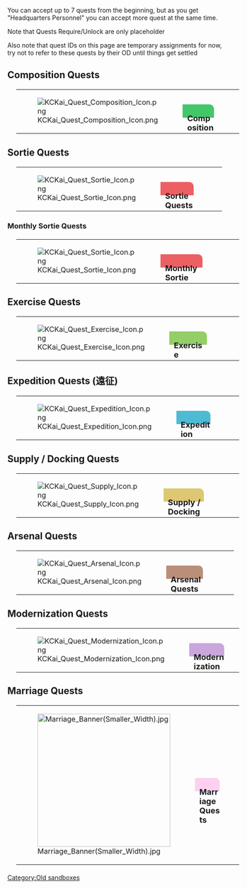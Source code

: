 You can accept up to 7 quests from the beginning, but as you get "Headquarters Personnel" you can accept more quest at the same time.

Note that Quests Require/Unlock are only placeholder

Also note that quest IDs on this page are temporary assignments for now, try not to refer to these quests by their OD until things get settled

== Composition Quests ==
<div style="width:100%;margin:20px;">
{| width="100%"
| style="width:50px;" |[[File:KCKai_Quest_Composition_Icon.png|left]]
|<div style="background: #43C769; width: 50%; height: 20px; padding: 5px 0px 5px 10px; border-top-right-radius: 10px;"><font size="4">'''Composition Quests'''</font></div>
|}
</div>
<div style="position: relative; max-width: 1200px; margin:10px;">
{{QuestList|
{{Quest
|ID = A1
|Title_JP = はじめての「編成」！
|Title_EN = The First Organization
|Requirements = Have 2 ships in your main fleet
|Rewards_RSC = 30 / 30 / 0 / 0
|Rewards_Items = {{ShipLink|Shirayuki}}
|Note = Requires: [[#F1|F1]] <br />Unlocks: [[#A2|A2]], [[#VC1|VC1]]
}}
{{Quest
|ID = A2
|Title_JP = 「駆逐隊」を編成せよ！
|Title_EN = Organize a Destroyer Division
|Requirements = Have 4+ [[Ship Class#Destroyer .28DD.29|Destroyers]] in your fleet
|Rewards_RSC = 50 / 50 / 50 / 0
|Rewards_Items = [[File:Instant construction 2.png|30px|link=Construction]] X 1
|Note = Requires: [[#A1|A1]] <br />Unlocks: [[#A3|A3]]
}}
{{Quest
|ID = A3
|Title_JP =「水雷戦隊」を編成せよ！
|Title_EN = Organize a Torpedo Squadron
|Requirements = Consists of a [[Ship Class#Light Cruiser .28CL.29|Light Cruiser]] as your flagship and Multiple [[Ship Class#Destroyer .28DD.29|Destroyers]]. 1CL2DD is the minimum requirement for completion. (browser ver. need 3+DD)
|Rewards_RSC = 60 / 60 / 0 / 30
|Rewards_Items = [[File:Development material.png|30px|link=Construction]]<br />100 Points
|Note = Requires: [[#A2|A2]]<br />Unlocks: [[#A4|A4]], [[#A5|A5]], [[#VC7|VC7]]
}}
{{Quest
|ID = A4
|Title_JP = 大規模艦隊を編成せよ！
|Title_EN = 
|Requirements = Have 6 ships in your fleet
|Rewards_RSC = 70 / 0 / 70 / 0
|Rewards_Items = <font color = #FF0000>Unlock Second Fleet<br />Expeditions</font>
|Note = Requires: [[#A3|A3]] <br />Unlocks: [[#A6|A6]], [[#A9|A9]]
}}
{{Quest
|ID = A5
|Title_JP = 軽巡2隻を擁する隊を編成せよ！
|Title_EN = Organize a Fleet of 2 Light Cruisers
|Requirements = Have 2 [[Ship_Class#Light_Cruiser_.28CL.29|Light Cruisers]] in your fleet
|Rewards_RSC = 80 / 80 / 0 / 0
|Rewards_Items = [[File:Development material.png|30px|link=Construction]] X 2
|Note = Requires: [[#A3|A3]] <br />Unlocks: [[#A7|A7]], [[#A8|A8]], [[#VB22|VB22]], [[#F11|F11]]
}}
{{Quest
|ID = A6
|Title_JP = 第2艦隊を編成せよ！
|Title_EN = Organize the Second Fleet
|Requirements = Have a flagship in your second fleet
|Rewards_RSC = 100 / 100 / 200 / 0
|Rewards_Items = [[File:Development material.png|30px|link=Construction]] X 1<br />200 Points
|Note = Requires: [[#A4|A4]] <br />Unlocks: [[#VB4|VB4]]
}}
{{Quest
|ID = A7
|Title_JP = 「重巡戦隊」を編成せよ！
|Title_EN = Organize a Heavy Cruiser Division
|Requirements = Have 2 [[Ship Class#Heavy Cruiser .28CA.29|Heavy Cruisers]] in your fleet <font color="red">(Aviation Cruisers don't count)</font>
|Rewards_RSC = 0 / 100 / 0 / 50
|Rewards_Items = [[File:Instant construction 2.png|30px|link=Construction]] X 1 [[File:Development material.png|30px|link=Construction]] X 1
|Note = Requires: [[#A5|A5]] <br >Unlocks: [[#A14|A14]], [[#VB7|VB7]]
}}
{{Quest
|ID = A8
|Title_JP = 「天龍」型軽巡姉妹の全2艦を編成せよ！
|Title_EN = Organize both Sisters of the [[Ship Class#Tenryuu-class|Tenryuu-class]] Light Cruisers
|Requirements = Have {{ShipLink|Tenryuu}} and {{ShipLink|Tatsuta}} in your main fleet
|Rewards_RSC = 100 / 100 / 100 / 50
|Rewards_Items = [[File:Instant construction 2.png|30px|link=Construction]] X  <br /> 100 Points
|Note = Requires: [[#A5|A5]] <br />Unlocks: [[#A17|A17]]
}}
{{Quest
|ID = A9
|Title_JP = 「水上機母艦」を配備せよ！
|Title_EN = Deploy a Seaplane Tender
|Requirements = Have a [[Ship_Class#Seaplane_Tender_.28AV.29|Seaplane Tender]] in your fleet
|Rewards_RSC = 0 / 0 / 0 / 200
|Rewards_Items = [[File:Development material.png|30px|link=Construction]] X 1<br /> 100 Points
|Note = Requires: [[#A4|A4]] <br />Unlocks: [[#A10|A10]], [[#A45|A45]]
}}
{{Quest
|ID = A10
|Title_JP = 「第六駆逐隊」を編成せよ！
|Title_EN = Organize the 6th Destroyer Division
|Requirements = Have '''ONLY''' {{ShipLink|Akatsuki}}, {{ShipLink|Hibiki}}, {{ShipLink|Ikazuchi}} and {{ShipLink|Inazuma}} in any of your fleets
|Rewards_RSC = 150 / 150 / 0 / 0
|Rewards_Items = [[File:EmergencyRepair.png|30px|link=Repair Team]][[Repair Team]] <br />200 Points
|Note = Requires: [[#A9|A9]] <br />Unlocks: [[#A28|A28]], [[#VB20|VB20]], [[#VB25|VB25]]
}}
{{Quest
|ID = A11
|Title_JP = 第2艦隊で空母機動部隊を編成せよ！
|Title_EN = Organize a Carrier Task Force in Your Second Fleet
|Requirements = Have an [[Ship_Class#Regular_Aircraft_Carrier_.28CV.29|Aircraft Carrier]] / [[Ship_Class#Light_Aircraft_Carrier_.28CVL.29|Light Aircraft Carrier]] and 3 [[Ship_Class#Destroyer_.28DD.29|Destroyers]] in your '''SECOND''' fleet
|Rewards_RSC = 100 / 0 / 0 / 200
|Rewards_Items = [[File:Instant construction 2.png|30px|link=Construction]] X 2<br />300 Points
|Note = Requires: [[#VB4|VB4]] <br />Unlocks: [[#VB10|VB10]]
}}
{{Quest
|ID = A12
|Title_JP = 「空母機動部隊」を編成せよ！
|Title_EN = Organize a Carrier Task Force
|Requirements = Have an [[Ship_Class#Regular_Aircraft_Carrier_.28CV.29|Aircraft Carrier]] / [[Ship_Class#Light_Aircraft_Carrier_.28CVL.29|Light Aircraft Carrier]] and 3 [[Ship_Class#Destroyer_.28DD.29|Destroyers]] in your main fleet
|Rewards_RSC = 100 / 0 / 100 / 100
|Rewards_Items = [[File:Development material.png|30px|link=Construction]] X 1 [[File:Instant repair 2.png|30px|link=Tutorial:_FAQ#What_are_buckets.3F]] X 2
|Note = Requires: [[#A7|A7]]<br />Unlocks: [[#A13|A13]]
}}
{{Quest
|ID = A13
|Title_JP = 戦艦と重巡による主力艦隊を編成せよ！
|Title_EN = Organize the Main Fleet with a Battleship and Heavy Cruisers
|Requirements = Have a [[Ship_Class#Battleship_.28BB.29|Battleship]] and 2 [[Ship_Class#Heavy_Cruiser_.28CA.29|Heavy Cruisers]] in any of your fleets
<font color="red">(Aviation Battleships don't count)</font>
|Rewards_RSC = 0 / 200 / 200 / 0
|Rewards_Items = [[File:Instant construction 2.png|30px|link=Construction]] X 2 <br/> 200 Points
|Note = Requires: [[#A12|A12]] <br />Unlocks: [[#A19|A19]], [[#A20|A20]]
}}
{{Quest
|ID = A14
|Title_JP = 「川内」型軽巡姉妹の全3艦を編成せよ！
|Title_EN = Organize All 3 Sisters of the [[Ship_Class#Sendai-class|Sendai-class]] Light Cruisers
|Requirements = Have {{ShipLink|Sendai}}, {{ShipLink|Jintsuu}}, and {{ShipLink|Naka}} in the same fleet
|Rewards_RSC = 0 / 0 / 0 / 0
|Rewards_Items = <font color="red">Unlocks the fifth fleet</font> <br /> 200 Points
|Note = Requires: [[#VB13|VB13]], [[#VC4|VC4]] <br />Unlocks: [[#A15|A15]], [[#G4|G4]], [[#VB14|VB14]]
}}
{{Quest
|ID = A15
|Title_JP = 「妙高」型重巡姉妹の全4隻を編成せよ！
|Title_EN = Organize All 4 Sisters of the [[Ship_Class#Myoukou-class|Myoukou-class]] Heavy Cruisers
|Requirements = Have {{ShipLink|Myoukou}}, {{ShipLink|Nachi}}, {{ShipLink|Ashigara}}, and {{ShipLink|Haguro}} in your main fleet
|Rewards_RSC = 150 / 100 / 150 / 100
|Rewards_Items = [[File:Development material.png|30px|link=Construction]] X 2 [[File:Instant repair 2.png|30px|link=Tutorial:_FAQ#What_are_buckets.3F]] X 1
|Note = Requires: [[#A14|A14]] <br />Unlocks: [[#A16|A16]]
}}
{{Quest
|ID = A16
|Title_JP = 「金剛」型による高速戦艦部隊を編成せよ！
|Title_EN = Organize a Fast Battleship Force with the [[Ship_Class#Kongou-class|Kongou-class]]
|Requirements = Have {{ShipLink|Kongou}}, {{ShipLink|Hiei}}, {{ShipLink|Haruna}}, and {{ShipLink|Kirishima}} in your main fleet
|Rewards_RSC = 0 / 0 / 400 / 0
|Rewards_Items =  <font color="red">Unlocks the seventh fleet</font> <br />400 Points 
|Note = Requires: [[#A15|A15]] <br />Unlocks: [[#WF01|WF01]]
}}
{{Quest
|ID = A17
|Title_JP = 「扶桑」型戦艦姉妹の全２艦を編成せよ！
|Title_EN = Organize both Sisters of the [[Ship Class#Fusou-class|Fusou-class]] Battleships!
|Requirements = Have {{ShipLink|Fusou}} and {{ShipLink|Yamashiro}} in the same fleet
|Rewards_RSC = 200 / 200 / 200 / 200
|Rewards_Items = [[File:Development material.png|30px|link=Construction]] X 2 [[File:Instant repair 2.png|30px|link=Tutorial:_FAQ#What_are_buckets.3F]] X 2
|Note = Requires: [[#A8|A8]] <br />Unlocks: [[#A18|A18]] 
}} 
{{Quest
|ID = A18
|Title_JP = 「伊勢」型戦艦姉妹の全２隻を編成せよ！
|Title_EN = Organize both Sisters of the [[Ship Class#Ise-class|Ise-class]] Battleships!
|Requirements = Have {{ShipLink|Ise}} and {{ShipLink|Hyuuga}} in the same fleet
|Rewards_RSC = 300 / 200 / 300 / 200
|Rewards_Items = [[File:Development material.png|30px|link=Construction]] X 2 [[File:Instant repair 2.png|30px|link=Tutorial:_FAQ#What_are_buckets.3F]] X 2
|Note = Requires: [[#A8|A8]] 
}} 
{{Quest
|ID = A19
|Title_JP = 「南雲機動部隊」を編成せよ！
|Title_EN = Organize the Nagumo Carrier Task Force
|Requirements = Have {{ShipLink|Akagi}}, {{ShipLink|Kaga}}, {{ShipLink|Hiryuu}}, and {{ShipLink|Souryuu}} in one of your fleets
|Rewards_RSC = 300 / 300 / 300 / 700
|Rewards_Items = <font color="red">Unlocks the eighth fleet</font> <br />1000 Points 
|Note = Requires: [[#A13|A13]],[[#A15|A15]] <br />Unlocks: ?
}}
{{Quest
|ID = A20
|Title_JP = 「三川艦隊」を編成せよ！
|Title_EN = Organize the Mikawa Fleet
|Requirements = Have {{ShipLink|Choukai}}, {{ShipLink|Aoba}}, {{ShipLink|Kako}}, {{ShipLink|Furutaka}}, and {{ShipLink|Tenryuu}} in any of your fleets, with one additional '''FAST''' ship
|Rewards_RSC = 400 / 0 / 300 / 0
|Rewards_Items = [[File:Instant repair 2.png|30px|link=Tutorial:_FAQ#What_are_buckets.3F]] X 3<br />400 points
|Note = Requires: [[#A13|A13]] <br />Unlocks: [[#A21|A21]], [[#VB19|VB19]]
}}
{{Quest
|ID = A21
|Title_JP = 「第四戦隊」を編成せよ！
|Title_EN = Organize the 4th Cruiser Division
|Requirements = Have {{ShipLink|Takao}}, {{ShipLink|Atago}}, {{ShipLink|Choukai}}, and {{ShipLink|Maya}} in any of your fleets
|Rewards_RSC = 300 / 150 / 0 / 0
|Rewards_Items = [[File:Development material.png|30px|link=Construction]] X 4 <br />400 Points
|Note = Requires: [[#A20|A20]] <br />Unlocks:  [[#A22|A22]], [[#A24|A24]], [[#A25|A25]], [[#A27|A27]], [[#A29|A29]], [[#VB45|VB45]]
}}
{{Quest
|ID = A22
|Title_JP = 「西村艦隊」を編成せよ！
|Title_EN = Organize the Nishimura Fleet
|Requirements = Have {{ShipLink|Fusou}}, {{ShipLink|Yamashiro}}, {{ShipLink|Mogami}}, and {{ShipLink|Shigure}} in any of your fleets
|Rewards_RSC = 200 / 200 / 200 / 0
|Rewards_Items = [[File:Food supply ship mamiya.png|30px|link=Fatigue]][[Glossary#Food_supply_ship_Mamiya|"Mamiya"]] X 1 <br />500 Points
|Note = Requires: [[#A21|A21]] <br />Unlocks: [[#A23|A23]], [[#A26|A26]], [[#VB47|VB47]]
}}
{{Quest
|ID = A23
|Title_JP = 「第五航空戦隊」を編成せよ！
|Title_EN = Organize the 5th Carrier Division
|Requirements = Have both {{ShipLink|Shoukaku}}, {{ShipLink|Zuikaku}}, and 2 [[Ship_Class#Destroyer_.28DD.29|Destroyers]] in any of your fleets
|Rewards_RSC = 500 / 0 / 0 / 500
|Rewards_Items = [[File:Headquarters Personnel.png|30px|link=#Introduction]][[#Introduction|"Headquarters Personnel"]] X 1 <br />700 points
|Note = Requires: [[#A22|A22]] <br />Unlocks: [[#A41|A41]], [[#A46|A46]], [[#A56|A56]]?, [[#VB48|VB48]]
}}
{{Quest
|ID = A24
|Title_JP = 新「三川艦隊」を編成せよ！
|Title_EN = Organize the New Mikawa Fleet
|Requirements = Have {{ShipLink|Choukai}}, {{ShipLink|Aoba}}, {{ShipLink|Kinugasa}}, {{ShipLink|Kako}}, {{ShipLink|Furutaka}}, and {{ShipLink|Tenryuu}} in any of your fleets
|Rewards_RSC = 400 / 0 / 300 / 0
|Rewards_Items = [[File:Food supply ship mamiya.png|30px|link=Fatigue]][[Glossary#Food_supply_ship_Mamiya|"Mamiya"]] X 1 <br />400 Points
|Note = Requires: [[#A21|A21]] <br />Unlocks: [[#B16|B16]]
}}
{{Quest
|ID = A25
|Title_JP = 潜水艦隊を編成せよ！
|Title_EN = Organize a Submarine Fleet
|Requirements = Have 2 [[Ship_Class#Submarine_.28SS.29|Submarines]] in any one of your fleets
|Rewards_RSC = 150 / 150 / 0 / 0
|Rewards_Items = [[File:EmergencyRepair.png|30px|link=Repair Team]][[Repair Team]] <br />200 Points
|Note = Requires: [[#A21|A21]] <br />Unlocks: [[#VB34|VB34]]
}}
{{Quest
|ID = A26
|Title_JP = 航空水上打撃艦隊を編成せよ！
|Title_EN = Organize an Aviation Surface Attack Fleet
|Requirements = Have '''ONLY''' 2 [[Ship_Class#Aviation_Battleship_.28BBV.29|Aviation Battleships]] and 2 [[Ship_Class#Aviation_Cruiser_.28CAV.29|Aviation Cruisers]] in any of your fleets
|Rewards_RSC = 0 / 0 / 250 / 250
|Rewards_Items = [[Zuiun]] X 2 <br />400 Points
|Note = Requires: [[#A22|A22]] <br />Unlocks: [[#VB56|VB56]]
}}
{{Quest
|ID = A27
|Title_JP = 中規模潜水艦隊を編成せよ！
|Title_EN = Organize a Medium-sized Submarine Fleet
|Requirements = Have 3 [[Ship_Class#Submarine_.28SS.29|Submarines]] in any one of your fleets
|Rewards_RSC = 150 / 150 / 0 / 0
|Rewards_Items = [[File:Food supply ship mamiya.png|30px|link=Fatigue]][[Glossary#Food_supply_ship_Mamiya|"Mamiya"]] X 1 <br />300 Points 
|Note = Requires: [[#A21|A21]] <br />Unlocks: [[#A37|A37]], [[#D5|D5]]
}}
{{Quest
|ID = A28
|Title_JP = 「第六戦隊」を編成せよ！
|Title_EN = Organize the 6th Cruiser Division
|Requirements = Have {{ShipLink|Furutaka}}, {{ShipLink|Kako}}, {{ShipLink|Kinugasa}}, and {{ShipLink|Aoba}} in any of your fleets
|Rewards_RSC = 300 / 300 / 0 / 0
|Rewards_Items = [[File:Food supply ship mamiya.png|30px|link=Fatigue]][[Glossary#Food_supply_ship_Mamiya|"Mamiya"]] X 1 <br />350 Points 
|Note = Requires: [[#A10|A10]] <br />Unlocks: [[#A36|A36]], [[#VB32|VB32]]
}}
{{Quest
|ID = A29
|Title_JP =「第五艦隊」を編成せよ！
|Title_EN = Organize the 5th Fleet
|Requirements = Have {{ShipLink|Nachi}}, {{ShipLink|Ashigara}}, {{ShipLink|Tama}}, and {{ShipLink|Kiso}} in any of your fleets
|Rewards_RSC = 350 / 0 / 350 / 0
|Rewards_Items = [[File:Instant repair 2.png|30px|link=Tutorial:_FAQ#What_are_buckets.3F]] X 3 <br />350 Points
|Note = Requires: [[#A21|A21]] <br />Unlocks: [[#A30|A30]]
}}
{{Quest
|ID = A30
|Title_JP =「第一水雷戦隊」を編成せよ！
|Title_EN = Form the Torpedo Squadron 1!
|Requirements = Have {{ShipLink|Abukuma}}, {{ShipLink|Akebono}}, {{ShipLink|Ushio}}, {{ShipLink|Kasumi}}, and {{ShipLink|Shiranui}} in any of your fleets
|Rewards_RSC = 200 / 300 / 0 / 0
|Rewards_Items = [[File:EmergencyRepair.png|30px|link=Repair Team]][[Repair Team]] <br />350 Points
|Note = Requires: [[#A29|A29]] <br />Unlocks: [[#D10|D10]]
}}
{{Quest
|ID = A31
|Title_JP =第八駆逐隊」を編成せよ！
|Title_EN = Form the Destroyer Division 8!
|Requirements = Have {{ShipLink|Asashio}}, {{ShipLink|Michishio}}, {{ShipLink|Ooshio}}, and {{ShipLink|Arashio}} in your fleets
|Rewards_RSC = 180 / 180 / 0 / 0
|Rewards_Items = [[File:Combat_Provisions_Icon.png|30px|link=Combat_Provisions]][[Combat_Provisions|Combat Ration]] X 1 <br />200 Points
|Note = Requires: [[#A25|A25]] <br />Unlocks: [[#A33|A33]]
}}
{{Quest
|ID = A32
|Title_JP = 「第十八駆逐隊」を編成せよ！
|Title_EN = Organize the 18th Destroyer Division
|Requirements = Have '''ONLY''' {{ShipLink|Kasumi}}, {{ShipLink|Arare}}, {{ShipLink|Kagerou}}, and {{ShipLink|Shiranui}} in any of your fleets
|Rewards_RSC = 180 / 180 / 0 / 0
|Rewards_Items = [[File:Combat_Provisions_Icon.png|30px|link=Combat_Provisions]][[Combat_Provisions|Combat Ration]] X 1 <br />200 points
|Note = Requires: [[#VB15|VB15]] <br />Unlocks: [[#A42|A42]], [[#A47|A47]], [[#B21|B21]] 
}}
{{Quest
|ID = A33
|Title_JP = 「第三十駆逐隊(第一次)」を編成せよ！
|Title_EN = Form the Destroyer Division 30 (First Generation)!
|Requirements = Have '''ONLY''' {{ShipLink|Mutsuki}}, {{ShipLink|Kisaragi}}, {{ShipLink|Yayoi}}, and {{ShipLink|Mochizuki}} in any of your fleets
|Rewards_RSC = 230 / 230 / 0 / 0
|Rewards_Items = [[File:Combat_Provisions_Icon.png|30px|link=Combat_Provisions]][[Combat_Provisions|Combat Ration]] X 1 <br />200 points
|Note = Requires: [[#A31|A31]] <br />Unlocks: [[#A42|A42]], [[#A47|A47]], [[#B21|B21]] 
}}
{{Quest
|ID = A34
|Title_JP = 「第三十駆逐隊(第二次)」を編成せよ！
|Title_EN = Form the 30th Destroyer Fleet (Second Generation)!
|Requirements = Have '''ONLY''' {{ShipLink|Mutsuki}}, {{ShipLink|Yayoi}}, {{ShipLink|Uzuki}}, and {{ShipLink|Mochizuki}} in any of your fleets
|Rewards_RSC = 230 / 230 / 0 / 0
|Rewards_Items = [[File:EmergencyRepair.png|30px|link=Repair Team]][[Repair Team]] X 1 <br />300 points
|Note = Requires: [[#A33|A33]] <br />Unlocks: [[#A51|A51]]
}}
{{Quest
|ID = A35
|Title_JP =「第五戦隊」を編成せよ！
|Title_EN = Organize the 5th Fleet!
|Requirements = Have {{ShipLink|Myoukou}}, {{ShipLink|Nachi}}, and {{ShipLink|Haguro}} in any of your fleets
|Rewards_RSC = 0 / 350 / 350 / 0
|Rewards_Items = [[File:Development material.png|30px|link=Construction]] X 4 <br />400 Points 
|Note = Requires: to be added <br />Unlocks: [[#D18|D18]]
}}
{{Quest
|ID = A36
|Title_JP = 新編「第二航空戦隊」を編成せよ！
|Title_EN = Organize the New 2nd Carrier Division
|Requirements = Have {{ShipLink|Hiryuu/Kai Ni|link=Hiryuu}}(Kai-2) as flagship, {{ShipLink|Souryuu}} and 2 [[Ship_Class#Destroyer_.28DD.29|Destroyers]] in any of your fleets
|Rewards_RSC = 200 / 200 / 0 / 400
|Rewards_Items = [[File:Development material.png|30px|link=Construction]] X 2 <br />700 Points 
|Note = Requires: [[#A28|A28]] <br />Unlocks: [[#VB21|VB21]]
}}
{{Quest
|ID = A37
|Title_JP = 潜水艦隊「第六艦隊」を編成せよ！
|Title_EN = Organize the Submarine Fleet: "6th Fleet"
|Requirements = Have a [[Ship_Class#Submarine_Tender_.28AS.29|Submarine Tender]] as flagship and 4 [[Ship_Class#Submarine_.28SS.29|Submarines]] or more in any of your fleets
|Rewards_RSC = 250 / 250 / 0 / 0
|Rewards_Items = [[File:Food supply ship irako.png|30px|link=Fatigue]][[Fatigue#Food_Supply_Ship_.22Irako.22|"Irako"]] <br />400 Points 
|Note = Requires: [[#A27|A27]] <br />Unlocks: [[#D14|D14]]
}}
{{Quest
|ID = A39
|Title_JP = 再編成「第二航空戦隊」を強化せよ！
|Title_EN = Strengthen the Reorganized 2nd Carrier Division
|Requirements = Have {{ShipLink|Souryuu/Kai Ni|link=Souryuu}}(Kai-2) as flagship with {{ShipLink|Hiryuu/Kai Ni|link=Hiryuu}}(Kai-2) and 2 [[Ship_Class#Destroyer_.28DD.29|Destroyers]] in any of your fleets
|Rewards_RSC = 0 / 0 / 0 / 450
|Rewards_Items = [[File:Development material.png|30px|link=Construction]] X 4 <br />800 Points
|Note = Requires: [[#VB21|VB21]] <br />Unlocks: [[#VB51|VB51]],[[#F24|F24]] (?)
}}
{{Quest
|ID = A41
|Title_JP = 「新型正規空母」を配備せよ！
|Title_EN = Deploy the New Standard Aircraft Carrier Class
|Requirements = Have {{ShipLink|Unryuu}}, {{ShipLink|Amagi}} or {{ShipLink|Katsuragi}} in your first fleet as flagship
|Rewards_RSC = 100 / 100 / 100 / 400
|Rewards_Items = [[File:Instant construction 2.png|30px|link=Construction]] X 2<br />500 Points
|Note = Requires: [[#A23|A23]] <br />Unlocks: [[#VB49|VB49]]
}}
{{Quest
|ID = A42
|Title_JP = 主力戦艦部隊「第二戦隊」を編成せよ！
|Title_EN = Organize the Main Battleship Force: "The 2nd Squadron"
|Requirements = Have {{ShipLink|Nagato}}, {{ShipLink|Mutsu}}, {{ShipLink|Fusou}}, and {{ShipLink|Yamashiro}} in any of your fleets
|Rewards_RSC = 0 / 250 / 250 / 0
|Rewards_Items = [[File:Instant repair 2.png|30px|link=Tutorial:_FAQ#What_are_buckets.3F]] X 3 <br />800 Points
|Note = Requires: [[#A32|A32]] <br />Unlocks: [[#VB37|VB37]]
}}
{{Quest
|ID = A43
|Title_JP = 戦艦を主力とした水上打撃部隊を編成せよ！
|Title_EN = Organize a Surface Attack Fleet with Battleships Comprising the Main Force
|Requirements = Have 3 of any ship from either the [[Ship_Class#Nagato-class|Nagato]], [[Ship_Class#Ise-class|Ise]], [[Ship_Class#Fusou-class|Fusou]], or [[Ship_Class#Yamato-class|Yamato]] classes and 1 [[Ship_Class#Light_Cruiser_.28CL.29|Light Cruiser]] in any of your fleets
|Rewards_RSC = 400 / 400 / 0 / 0
|Rewards_Items = [[File:Development material.png|30px|link=Construction]] X 3 <br />400 Points 
|Note = Requires: [[#VB36|VB36]] <br />Unlocks: [[#VB38|VB38]], [[#VB39|VB39]]
}}
{{Quest
|ID = A45
|Title_JP = 改修工廠を準備せよ！
|Title_EN = Prepare the Improvement Arsenal
|Requirements = Have {{ShipLink|Akashi}} as flagship in your first fleet
|Rewards_RSC = 100 / 0 / 100 / 0
|Rewards_Items = [[File:Improvement Materials.png|30px|link=Akashi's_Improvement_Arsenal]] X 5 <br />200 Points 
|Note = Requires: [[#A9|A9]] <br />Unlocks: [[#F17|F17]]
}}
{{Quest
|ID = A46
|Title_JP = 軽快な「水上反撃部隊」を編成せよ！
|Title_EN = Organize a Light Surface Counterattack Fleet
|Requirements = Have {{ShipLink|Kasumi}} as flagship, {{ShipLink|Ashigara}}, 1 [[Ship_Class#Light_Cruiser_.28CL.29|Light Cruiser]], and 3 [[Ship_Class#Destroyer_.28DD.29|Destroyers]] in any of your fleets
|Rewards_RSC = 250 / 250 / 0 / 50
|Rewards_Items = [[File:Instant repair 2.png|30px|link=Tutorial:_FAQ#What_are_buckets.3F]] X 3 <br />[[File:Development material.png|30px|link=Construction]] X 3
|Note = Requires: [[#A23|A23]] <br />Unlocks: [[#VB54|VB54]]
}}
{{Quest
|ID = A47
|Title_JP = 「第十一駆逐隊」を編成せよ！
|Title_EN = Organize the 11th Destroyer Division
|Requirements = Have '''ONLY''' {{ShipLink|Fubuki}}, {{ShipLink|Shirayuki}}, {{ShipLink|Hatsuyuki}}, and {{ShipLink|Murakumo}} in any of your fleets
|Rewards_RSC = 110 / 110 / 110 / 0
|Rewards_Items = [[File:Combat_Provisions_Icon.png|30px|link=Combat_Provisions]][[Combat_Provisions|Combat Ration]] X 1 <br />200 Points 
|Note = Requires: [[#A32|A32]] <br />Unlocks: [[#VB50|VB50]]
}}
{{Quest
|ID = A51
|Title_JP = 「三川艦隊」を新編、突入準備せよ！ 
|Title_EN = Organise the New Edition of the Mikawa Fleet
|Requirements = Have {{ShipLink|Choukai/Kai Ni|link=Choukai}} as the flagship and have any five of these ships {{ShipLink|Aoba}}, {{ShipLink|Kinugasa}}, {{ShipLink|Kako}}, {{ShipLink|Furutaka}}, {{ShipLink|Tenryuu}} or {{ShipLink|Yuubari}} in your main fleet
|Rewards_RSC = 300 / 300 / 0 / 0
|Rewards_Items = [[File:Food supply ship mamiya.png|30px|link=Fatigue]][[Glossary#Food_supply_ship_Mamiya|"Mamiya"]] X 1 <br />500 Points 
|Note = Requires: [[#A34|A34]], to be added <br>Unlocks: [[#VC7|VC7]]
}}
{{Quest
|ID = A56
|Title_JP = 「第五航空戦隊」を再編成せよ！
|Title_EN = Reorganize the 5th Carrier Division
|Requirements = Have {{ShipLink|Shoukaku}}, {{ShipLink|Zuikaku}}, {{ShipLink|Oboro}} and {{ShipLink|Akigumo}} in any of your fleets
|Rewards_RSC = 300 / 0 / 0 / 300
|Rewards_Items = [[File:Development material.png|30px|link=Construction]] X 5 <br />800 Points 
|Note = Requires: [[#A23|A23]], [[#VB52|VB52]] <br>Unlocks: [[#VB53|VB53]]
}}
{{Quest
|ID = A58
|Title_JP = 「第十六戦隊」を編成せよ！
|Title_EN = Organize the 16th Squadron (First Generation)
|Requirements = Have {{ShipLink|Ashigara}} as flagship with {{ShipLink|Kuma}} and {{ShipLink|Nagara}} in your main fleet
|Rewards_RSC = 160 / 160 / 160 / 0
|Rewards_Items = [[File:Development material.png|30px|link=Construction]] X 4 <br />300 points
|Note = Requires: [[#Bd2|Bd2]](?)<br>Unlocks: [[#B52|B52]]
}}
{{Quest
|ID = A59
|Title_JP = 「第三航空戦隊」を編成せよ！
|Title_EN = Organize the 3rd Carrier Division
|Requirements = Have {{ShipLink|Zuikaku/Kai|link=Zuikaku}} as flagship, {{ShipLink|Zuihou}}, {{ShipLink|Chitose/Carrier|link=Chitose}} and {{ShipLink|Chiyoda/Carrier|link=Chiyoda}} (both as CVL, not AV) in any of your fleets
|Rewards_RSC = 600 / 600 / 0 / 300
|Rewards_Items = [[File:Development material.png|30px|link=Construction]] X 3<br>[[File:Skilled Crew Member Icon.png|30px|link=Skilled Crew Member]][[Skilled Crew Member]]
|Note = Requires: [[#VB54|VB54]] <br>Unlocks: [[#VB55|VB55]], [[#F25|F25]]
}}
{{Quest
|ID = A60
|Title_JP = 「第四航空戦隊」を編成せよ！
|Title_EN = Organize the 4th Carrier Division
|Requirements = Have {{ShipLink|Ise/Kai|link=Ise}} and {{ShipLink|Hyuuga/Kai|link=Hyuuga}} in your main fleet
|Rewards_RSC = 0 / 400 / 700 / 400
|Rewards_Items = [[File:Improvement Materials.png|30px|link=Akashi's_Improvement_Arsenal]] X 3<br>[[Zuiun (634 Air Group)]]
|Note = Requires: [[#VB55|VB55]]<br>Unlocks: [[#A61|A61]]
}}
{{Quest
|ID = A61
|Title_JP = 「小沢艦隊」を編成せよ！
|Title_EN = Organize Ozawa's Fleet
|Requirements = Have {{ShipLink|Zuikaku/Kai|link=Zuikaku}} as flagship, {{ShipLink|Zuihou/Kai|link=Zuihou}}, {{ShipLink|Chitose/Carrier|link=Chitose}} and {{ShipLink|Chiyoda/Carrier|link=Chiyoda}} (both as CVL), {{ShipLink|Ise/Kai|link=Ise}} and {{ShipLink|Hyuuga/Kai|link=Hyuuga}} in any of your fleets
|Rewards_RSC = 0 / 800 / 0 / 600
|Rewards_Items = [[File:Development material.png|30px|link=Construction]] X 5<br>[[File:Skilled Crew Member Icon.png|30px|link=Skilled Crew Member]][[Skilled Crew Member]]
|Note = Requires: [[#VB54|VB54]]?, [[#A60|A60]]<br>Unlocks: [[#VB57|VB57]]
}}
{{Quest
|ID = A62
|Title_JP = 新航空戦隊を編成せよ！
|Title_EN = Organize the New Carrier Division
|Requirements = Have {{ShipLink|Zuikaku/Kai Ni|link=Zuikaku}}, {{ShipLink|Shoukaku/Kai Ni|link=Shoukaku}} and two [[Ship_Class#Destroyer_.28DD.29|Destroyers]] in your fleet
|Rewards_RSC = 600 / 600 / 0 / 900
|Rewards_Items = [[File:Skilled Crew Member Icon.png|30px|link=Skilled Crew Member]][[Skilled Crew Member]]<br>[[File:Food supply ship irako.png|30px|link=Fatigue]][[Fatigue#Food_Supply_Ship_.22Irako.22|"Irako"]]
|Note = Requires: [[#VB57|VB57]] 
}}
{{Quest
|ID = A68
|Title_JP = 空母機動部隊「第三艦隊」を編成せよ！
|Title_EN = 
|Requirements = Have {{ShipLink|Shoukaku}} as flagship with {{ShipLink|Zuikaku}}, {{ShipLink|Zuihou}} and 3 additional ships
|Rewards_RSC = 300 / 300 / 0 / 300
|Rewards_Items = [[File:Development material.png|30px|link=Construction]] X 4 <br />1000 points
|Note = Requires: [[#VB36|VB36]] <br>Unlocks: [[#F22|F22]]
}}
{{Quest
|ID = A69
|Title_JP = 精強な「潜水艦隊」を編成せよ！
|Title_EN = 
|Requirements = Have a level 80 [[Ship_Class#Submarine_.28SS.29|Submarines]] as flagship with atleast 3 other lvl 40 [[Ship_Class#Submarine_.28SS.29|Submarines]] in any of your fleets
|Rewards_RSC = 400 / 400 / 0 / 0
|Rewards_Items = [[File:Development material.png|30px|link=Construction]] X 3 <br />[[53cm Hull-mount O2 Torpedoes]]
|Note = Requires: [[#A27|A27]], [[#VB15|VB15]] 
}}
}}
</div>

== Sortie Quests ==
<div style="width:100%;margin:20px;">
{| width="100%"
| style="width:50px;" |[[File:KCKai_Quest_Sortie_Icon.png|left]]
|<div style="background: #EC6063; width: 50%; height: 20px; padding: 5px 0px 5px 10px; border-top-right-radius: 10px;"><font size="4">'''Sortie Quests'''</font></div>
|}
</div>
<div style="position: relative; max-width: 1200px; margin: 10px;">
{{QuestList|
{{Quest
|ID = VB1
|Use_ID= B1001
|Title_JP = はじめての「出撃」！
|Title_EN = The First Sortie 
|Requirements =  Sortie your main fleet 
|Rewards_RSC = 30 / 30 / 0 / 0 
|Rewards_Items =  [[File:Development material.png|30px|link=Construction]] X 1
|Note = Requires: [[#VC2|VC2]] <br />Unlocks: [[#VB2|VB2]]
}}
{{Quest
|ID = VB2
|Use_ID= B1002
|Title_JP = 鎮守府正面海域を護れ！
|Title_EN = Guard the Sea in Front of the Naval Base
|Requirements = Sortie to the first map of [[KanColle_Kai/鎮守府海域|鎮守府海域]] and defeat the boss
|Rewards_RSC = 50 / 50 / 50 / 0
|Rewards_Items = [[File:Instant repair 2.png|30px|link=Tutorial:_FAQ#What_are_buckets.3F]] X 2
|Note = Requires: [[#VB1|VB1]]<br />Unlocks: [[#E1|E1]], [[#E2|E2]], [[#VB3|VB3]]
}}
{{Quest
|ID = VB3
|Use_ID= B1003
|Title_JP =鎮守府海域沖を警備せよ！
|Title_EN = Guard the sea near Naval base!
|Requirements = Sortie to the second map of [[KanColle_Kai/鎮守府海域|鎮守府海域]] 
|Rewards_RSC = 100 / 100 / 0 / 0
|Rewards_Items = Transport Convoy X 1<br />[[File:Furniture box small.png|30px|link=Furniture]] X 1
|Note = Requires: [[#VB2|VB2]]<br />Unlocks: [[#VB5|VB5]], [[#Bm1|Bm1]]
}}
{{Quest
|ID = VB4
|Use_ID=B1004
|Title_JP = 新設第２艦隊、抜錨せよ！
|Title_EN = Sortie The New 2nd Fleet
|Requirements = Sortie your second fleet
|Rewards_RSC = 0 / 0 / 200 / 200
|Rewards_Items = [[File:Development material.png|30px|link=Construction]] X 2 [[File:Furniture box large.jpg|30px|link=Furniture]] X 1 
|Note = Requires: [[#A6|A6]] <br />Unlocks: [[#A11|A11]]
}}
{{Quest
|ID = VB5
|Use_ID=B1005
|Title_JP = 接近する「敵前衛艦隊」を迎撃せよ！
|Title_EN = Intercept the Approaching Enemy Vanguard Fleet
|Requirements = Sortie to the second map of [[KanColle_Kai/鎮守府海域|鎮守府海域]] and defeat the boss '''AGAIN''' 
|Rewards_RSC = 100 / 0 / 100 / 0
|Rewards_Items = [[File:Development material.png|30px|link=Construction]] X 1<br />{{ShipLink|Miyuki}} [[File:DepthCharge.png|30px|link=Type_94_Depth_Charge_Projector]] X 1
|Note = Requires: [[#VB3|VB3]]<br />Unlocks: [[#VB6|VB6]], [[#VB11|VB11]]
}}
{{Quest
|ID = VB6
|Use_ID=B1006
|Title_JP = 「水雷戦隊」出撃せよ！
|Title_EN = Sortie a Torpedo Squadron
|Requirements = Sortie a [[Ship Class#Light Cruiser .28CL.29|Light Cruiser]] as flagship and 3 [[Ship Class#Destroyer .28DD.29|Destroyers]]
|Rewards_RSC = 70 / 70 / 0 / 70
|Rewards_Items = [[File:Development material.png|30px|link=Construction]] X 2<br />100 Points
|Note = Requires: [[#VB5|VB5]]<br />Unlocks: [[#VB7|VB7]], [[#VB23|VB23]]
}}
{{Quest
|ID = VB7
|Use_ID=B1007
|Title_JP = 「重巡洋艦」出撃せよ！
|Title_EN = Sortie a Heavy Cruiser
|Requirements = Sortie a fleet with a [[Ship Class#Heavy Cruiser .28CA.29|Heavy Cruiser]] as flagship
|Rewards_RSC = 80 / 80 / 80 / 80
|Rewards_Items =  <font color="red">Unlocks the third fleet</font><br />150 Points
|Note = Requires: [[#A7|A7]], [[#VB6|VB6]] <br />Unlocks: [[#VB8|VB8]], [[#D15|D15]], [[#VB12|VB12]]
}}
{{Quest
|ID = VB8
|Use_ID=B1008
|Title_JP = 「戦艦」出撃せよ！
|Title_EN = Sortie a Battleship
|Requirements = Sortie a fleet with a [[Ship Class#Battleship .28BB.29|Battleship]] as flagship. <font color="red">Aviation Battleships (BBVs) don't count</font>
|Rewards_RSC = 0 / 160 / 160 / 0
|Rewards_Items = [[File:Development material.png|30px|link=Construction]] X 2 <br/> 200 Points
|Note = Requires: [[#VB7|VB7]] <br />Unlocks: [[#VB9|VB9]]
}}
{{Quest
|ID = VB9
|Use_ID=B1009
|Title_JP =  「空母機動部隊」 拔錨せよ！
|Title_EN = Sortie a Carrier Task Force
|Requirements = Sortie a [[Ship Class#Light Aircraft Carrier .28CVL.29|Light]] or [[Ship Class#Regular Aircraft Carrier .28CV.29|Standard]] Carrier flagship and 5 [[Ship Class#Light Cruiser .28CL.29|Light Cruisers]], [[Ship Class#Destroyer .28DD.29|Destroyers]], or [[Ship Class#Seaplane Tender .28AV.29|Seaplane Tenders]]
|Rewards_RSC = 200 / 0 / 0 / 300
|Rewards_Items = [[File:Development material.png|30px|link=Construction]] X 2 <br/>300 Points
|Note = Requires: [[#VB8|VB8]] 
}}
{{Quest
|ID = VB10
|Use_ID=B1010
|Title_JP = 敵機動部隊を撃破せよ！
|Title_EN = Crush the Enemy Task Force!
|Requirements = Sink an enemy [[Enemy Vessel#Standard Aircraft Carriers .28CV.29|Aircraft Carrier]] / [[Enemy Vessel#Light Aircraft Carriers .28CVL.29|Light Aircraft Carrier]].
|Rewards_RSC = 0 / 0 / 0 / 200
|Rewards_Items = {{ShipLink|Akagi}}
|Note = Requires: [[#A11|A11]] 
}}
{{Quest
|ID = VB11
|Use_ID=B1011
|Title_JP =近海諸島防衛線を支援せよ！
|Title_EN = Support defense force on those islands nearby!
|Requirements = Sortie to the fourth map of [[KanColle_Kai/鎮守府海域|鎮守府海域]] and get atleast a B+ Rank on the Boss
|Rewards_RSC = 200 / 0 / 200 / 0
|Rewards_Items = [[Kinugasa]] X 1<br />Transport Convoy X 1
|Note = Requires: [[#VB5|VB5]] <br />Unlocks: [[#VB12|VB12]]
}}
{{Quest
|ID = VB12
|Use_ID=B1012
|Title_JP = 南方連絡海域正面の制海権を確保せよ！
|Title_EN = 
|Requirements =  Sortie to the first map of 南方連絡海域 and Achieve B+ Rank at Boss Node
|Rewards_RSC = 400 / 0 / 200 / 0
|Rewards_Items = [[File:Sonar.png|30px|link=Tutorial:Type_93_Passive_Sonar]] [[Type 93 Passive Sonar]]<br />Transport Convoy X 2
|Note = Requires: [[#VB11|VB11]], [[#VB7|VB7]] <br />Unlocks: [[#VB13|VB13]], [[#VB26|VB26]] 
}}
{{Quest
|ID = VB13
|Use_ID=B1013
|Title_JP = 南方連絡航路対潜哨戒を実施せよ！
|Title_EN = 
|Requirements =  Sortie to the second map of 南方連絡海域 and Achieve B+ Rank at Boss Node
|Rewards_RSC = 400 / 0 / 400 / 0
|Rewards_Items =  <font color="red">Unlocks the fourth fleet</font><br />Transport Convoy X 2
|Note = Requires: [[#VB12|VB12]] <br />Unlocks: [[#A14|A14]], [[#VB18|VB18]]
}}
{{Quest
|ID = VB14
|Use_ID=B1014
|Title_JP = 北方海峡の警護を実施せよ！
|Title_EN = Carry Out the Northern Strait Escort!
|Requirements =  Sortie to the second map of [[KanColle_Kai/北方泊地海域|北方泊地海域]] three times and get atleast A ranks on the boss (B rank not tested)
|Rewards_RSC = 300 / 0 / 300 / 0 
|Rewards_Items = [[File:Radar.png|30px|link=Type_22_Surface_Radar]] [[Type 22 Surface Radar]] X 1 <br /> 150 Points
|Note = Requires: [[#A14|A14]] <br />Unlocks: [[#VB15|VB15]], [[#VB16|VB16]]
}}
{{Quest
|ID = VB15
|Use_ID=B1015
|Title_JP = オリョール海西部に進出せよ！
|Title_EN = Advance to the Western Region of Orel Bay!
|Requirements =   Sortie to the second map of 中部西海域 and get at least an A rank on the boss (B rank not tested). In KanColle Kai, you can simply stack "escape" commands to reach the Boss node much more easily than trying to confront the Battleships at node F.
|Rewards_RSC = 400 / 400 / 0 / 0
|Rewards_Items = <font color="red">Unlocks the sixth fleet</font><br /> 300 Points
|Note = Requires: [[#VB14|VB14]] <br />Unlocks: [[#A32|A32]], [[#D12|D12]]
}}
{{Quest
|ID = VB16
|Use_ID=B1016
|Title_JP = 北方海域の哨戒を実施せよ！
|Title_EN = 
|Requirements = Sortie to the first map of 北方海域 and defeat the boss
|Rewards_RSC = 300 / 300 / 0 / 100
|Rewards_Items = [[File:Instant repair 2.png|30px|link=Tutorial:_FAQ#What_are_buckets.3F]] x 3 <br />300 Points
|Note = Requires: [[#VB14|VB14]] <br />Unlocks: [[#VB17|VB17]] 
}}
{{Quest
|ID = VB17
|Use_ID=B1017
|Title_JP = 陽動作戦！[AL作戦] を実施せよ！ 
|Title_EN = 
|Requirements =   Sortie to the first three maps of AL海域 and clear them
|Rewards_RSC = 600 / 600 / 0 / 800
|Rewards_Items = [[File:Medal.png|30px|link=Medal]] X 1 <br/>800 Points
|Note = Requires: [[#VB16|VB16]] <br />Unlocks: [[#VB35|VB35]] 
}}
{{Quest
|ID = VB18
|Use_ID=B1018
|Title_JP = 南方連絡線制海権を確保せよ！
|Title_EN = 
|Requirements =  Sortie to the fourth map of 南方連絡海域 and get at least an A rank at the boss
|Rewards_RSC = 400 / 400 / 400 / 0
|Rewards_Items =  Transport Convoy x 2 <br />400 Points
|Note = Requires: [[#VB13|VB13]] 
}}
{{Quest
|ID = VB19
|Use_ID=B1019
|Title_JP = 「三川艦隊」出撃せよ！
|Title_EN = Sortie the Mikawa Fleet
|Requirements = Sortie {{ShipLink|Choukai}}, {{ShipLink|Aoba}}, {{ShipLink|Kako}}, {{ShipLink|Furutaka}}, and {{ShipLink|Tenryuu}}, with one additional fast ship to any map
|Rewards_RSC = 300 / 300 / 0 / 0
|Rewards_Items = [[File:EmergencyRepair.png|30px|link=Repair Team]][[Repair Team]] X 1<br />200 points
|Note = Requires: [[#A20|A20]] 
}}
{{Quest
|ID = VB20
|Use_ID=B1020
|Title_JP = 「第六駆逐隊」出撃せよ！
|Title_EN = Sortie the 6th Destroyer Division
|Requirements = Sortie '''ONLY''' {{ShipLink|Akatsuki}}, {{ShipLink|Hibiki}}, {{ShipLink|Ikazuchi}}, and {{ShipLink|Inazuma}} to any map
|Rewards_RSC = 200 / 0 / 0 / 0
|Rewards_Items = [[File:Instant repair 2.png|30px|link=Tutorial:_FAQ#What_are_buckets.3F]] x 1 <br />200 Points
|Note = Requires: [[#A10|A10]], [[#Bm6|Bm6]] 
}}
{{Quest
|ID = VB21
|Use_ID=B1021
|Title_JP = 新編「第二航空戦隊」出撃せよ！
|Title_EN = Sortie the New 2nd Carrier Division
|Requirements = Sortie {{ShipLink|Hiryuu/Kai Ni|link=Hiryuu}}(Kai-2) as flagship, {{ShipLink|Souryuu}} ([[Souryuu#Upgrade|Kai]] or [[Souryuu#Second_Remodel|Kai-2]] is ok), and 2 [[Ship_Class#Destroyer_.28DD.29|Destroyers]] (you may add additional ships) to the second map of 南方海域 and obtain an S-Rank at the boss
|Rewards_RSC = 0 / 800 / 0 / 800
|Rewards_Items = [[File:Food supply ship mamiya.png|30px|link=Fatigue]][[Glossary#Food_supply_ship_Mamiya|"Mamiya"]] X 1 [[File:Furniture box large.jpg|30px|link=Furniture]] X 1
|Note =  Requires: [[#A36|A36]] <br />Unlocks: [[#A39|A39]], [[#F13|F13]], [[#F14|F14]]
}}
{{Quest
|ID = VB22
|Use_ID=B1022
|Title_JP = 「軽空母」戦隊、出撃せよ！
|Title_EN = Sortie a Light Carrier Squadron
|Requirements = Sortie 1-2 [[Ship_Class#Light_Aircraft_Carrier_.28CVL.29|Light Carriers]], 1 [[Ship_Class#Light_Cruiser_.28CL.29|Light Cruiser]], and 3-4 [[Ship_Class#Destroyer_.28DD.29|Destroyers]] to the first map of 中部西海域 (Similar to KC Browser's World 2-2) and obtain an S-Rank at the boss.
|Rewards_RSC = 0 / 300 / 0 / 500
|Rewards_Items = [[File:EmergencyRepair.png|30px|link=Repair Team]][[Repair Team]] X 1
|Note =  Requires: [[#A5|A5]] 
}}
{{Quest
|ID = VB23
|Use_ID=B1023
|Title_JP = 「水雷戦隊」バシー島沖緊急展開
|Title_EN = The Torpedo Squadron Bashi Island Emergency Deployment
|Requirements = Sortie 1-2 [[Ship_Class#Light_Cruiser_.28CL.29|Light Cruisers]], which one of must be the flagship, and 4-5 [[Ship_Class#Destroyer_.28DD.29|Destroyers]] to the first map of 中部西海域 and obtain an S-Rank at the boss
|Rewards_RSC = 300 / 500 / 0 / 0
|Rewards_Items = [[File:Furniture box large.jpg|30px|link=Furniture]] X 1<br />[[File:Furniture fairy.png|30px|link=Furniture]][[Furniture|Furniture Fairy]] X 1
|Note =  Requires: [[#VB6|VB6]] <br />Unlocks: [[#VB46|VB46]]?
}}
{{Quest
|ID = VB24
|Use_ID=B1024
|Title_JP = 「改装防空重巡」出撃せよ！
|Title_EN = Sortie the Remodeled Anti-Air Heavy Cruiser
|Requirements = Sortie {{ShipLink|Maya}} ([[Maya#Upgrade|Kai]] or [[Maya#Second_Upgrade|Kai-2]]), and 3 [[Ship_Class#Destroyer_.28DD.29|Destroyers]] (you may add additional ships) to the South Anchorage Sea second map and obtain an S-Rank at the Boss
|Rewards_RSC = 300 / 200 / 300 / 0
|Rewards_Items = [[File:GreenAmmo.png|30px|link=Type 3 Shell]][[Type 3 Shell]] <br /> [[File:GreenGunMG.png|30px|link=25mm Triple Autocannon Mount]][[25mm Triple Autocannon Mount]]
|Note = Requires: [[#D16|D16]] <br />Unlocks: [[#D17|D17]]
}}
{{Quest
|ID = VB25
|Use_ID=B1025
|Title_JP =「第六駆逐隊」対潜哨戒なのです！
|Title_EN = The 6th Destroyer Division Anti-Submarine Patrol <font size="-1">nanodesu</font>
|Requirements = Sortie {{ShipLink|Akatsuki}}, {{ShipLink|Hibiki}}(Hibiki/Верный), {{ShipLink|Ikazuchi}}, and {{ShipLink|Inazuma}} to the second map of [[KanColle_Kai/南方連絡海域|南方連絡海域]] and obtain a C-Rank or better at the boss, '''{{ShipLink|Akatsuki}} must be flagship'''
|Rewards_RSC = 200 / 200 / 200 / 0
|Rewards_Items = ?
|Note = Requires: [[#A10|A10]] <br />Unlocks: ?
}}
{{Quest
|ID = VB26
|Use_ID=B1026
|Title_JP = 資源地帯の制海権を確保せよ！
|Title_EN = 
|Requirements = Sortie to the third map of 南西諸島海域 and clear it
|Rewards_RSC = 600 / 600 / 0 / 600
|Rewards_Items = [[File:Medal.png|30px|link=Medal]] X 1 <br/>600 Points
|Note = Requires: [[#VB12|VB12]] <br />Unlocks: [[#VB27|VB27]], [[#VB28|VB28]] 
}}
{{Quest
|ID = VB27
|Use_ID=B1027
|Title_JP = 西南要塞を攻略せよ！
|Title_EN = 
|Requirements = Sortie to the third map of 西南海域 and clear it
|Rewards_RSC = 800 / 800 / 400 / 400
|Rewards_Items =  [[File:Medal.png|30px|link=Medal]] X 1 <br/>800 Points
|Note = Requires: [[#VB26|VB26]] 
}}
{{Quest
|ID = VB28
|Use_ID=B1028
|Title_JP = カレー洋作戦、開始せよ！
|Title_EN = 
|Requirements = Sortie to the first map of 西方海域 and clear it
|Rewards_RSC = 750 / 750 / 0 / 500
|Rewards_Items = [[File:Development material.png|30px|link=Construction]] X 5 <br/>1000 Points
|Note = Requires: [[#VB26|VB26]] 
}}
{{Quest
|ID = VB29
|Use_ID=B1029
|Title_JP = トラック泊地周辺の対潜哨戒を実施せよ！
|Title_EN = 
|Requirements = Sortie to the first map of 南方泊地海域 and clear it
|Rewards_RSC = 300 / 300 / 300 / 0
|Rewards_Items = {{ShipLink|Houshou}} <br/>150 Points
|Note = Requires: [[#VC10|VC10]] <br />Unlocks: [[#VB30|VB30]]
}}
{{Quest
|ID = VB30
|Use_ID=B1030
|Title_JP = トラック泊地周辺警備を実施せよ！
|Title_EN = 
|Requirements = Sortie to the second map of 南方泊地海域 and clear it
|Rewards_RSC = 0 / 500 / 0 / 0
|Rewards_Items = {{ShipLink|Akashi}} <br/>150 Points
|Note = Requires: [[#VB29|VB29]] 
}}
{{Quest
|ID = VB31
|Use_ID=B1031
|Title_JP = 敵北方艦隊主力を撃滅せよ！
|Title_EN = 
|Requirements = Sortie to the third and fourth map of 北方海域 and defeat the bosses
|Rewards_RSC = 500 / 300 / 500 / 300
|Rewards_Items = [[File:Development material.png|30px|link=Construction]] X 3 <br/>[[File:Improvement Materials.png|30px|link=Akashi's_Improvement_Arsenal]] X 3
|Note = Requires: [[#Bm12|Bm12]] 
}}
{{Quest
|ID = VB32
|Use_ID=B1032
|Title_JP = 「第六戦隊」出撃せよ！
|Title_EN = Sortie the 6th Cruiser Division
|Requirements = Sortie {{ShipLink|Aoba}}, {{ShipLink|Furutaka}}, {{ShipLink|Kako}}, {{ShipLink|Kinugasa}}, and 2 additional ships to オリョール海東部 and obtain an S-Rank at the boss
|Rewards_RSC = 400 / 200 / 0 / 0
|Rewards_Items = ?
|Note =  Requires: [[#A28|A28]] <br />Unlocks: [[#B34|B34]] (?)
}}
{{Quest
|ID = VB33
|Use_ID=B1033
|Title_JP = 「第十八駆逐隊」出撃せよ！
|Title_EN = Sortie the 18th Destroyer Division
|Requirements = Sortie {{ShipLink|Arare}}, {{ShipLink|Kagerou}}, {{ShipLink|Kasumi}}, {{ShipLink|Shiranui}}, and 2 additional ships to [[World_3:_北方海域#3-1|World 3-1]] and defeat the boss
|Rewards_RSC = 200 / 0 / 0 / 0
|Rewards_Items = ?
|Note =  Requires: [[#A32|A32]] <br />Unlocks: ?
}}
{{Quest
|ID = VB34
|Use_ID=B1034
|Title_JP = 「 潜水艦隊」 出撃せよ！ 
|Title_EN = 
|Requirements = Sortie a fleet with '''only two or more [[Ship_Class#Submarine_.28SS.29|Submarines]]''' to the second map of 中部西海域  and score B rank or better at the boss
|Rewards_RSC = 150 / 0 / 300 / 0
|Rewards_Items = [[File:Instant repair 2.png|30px|link=Tutorial:_FAQ#What_are_buckets.3F]] x 2 <br/>150 Points
|Note =  Requires: [[#A25|A25]] <br />Unlocks: ?
}}
{{Quest
|ID = VB35
|Use_ID=B1035
|Title_JP = 発動！「MI作戦」
|Title_EN = 
|Requirements = Sortie to all four maps of MI海域 and clear them
|Rewards_RSC = 880 / 880 / 880 / 880
|Rewards_Items = [[File:Medal.png|30px|link=Medal]] X 1 <br/>2000 Points
|Note =  Requires: [[#VB17|VB17]] (VB27 also needed?) <br />Unlocks: [[#VB36|VB36]], [[#VB39|VB39]], [[#VB43|VB43]]
}}
{{Quest
|ID = VB36
|Use_ID=B1036
|Title_JP = 西部方面派遣艦隊、出撃せよ！
|Title_EN = 
|Requirements = Sortie to 西方海域 and defeat four bosses
|Rewards_RSC = 880 / 880 / 880 / 0
|Rewards_Items = [[File:Furniture box large.jpg|30px|link=Furniture]] X 3 <br/>1000 Points
|Note =  Requires: [[#VB35|VB35]] <br />Unlocks: [[#A68|A68]]
}}
{{Quest
|ID = VB37
|Use_ID=B1037
|Title_JP = 「第二戦隊」抜錨！
|Title_EN = 
|Requirements = Sortie {{ShipLink|Fusou}}, {{ShipLink|Mutsu}}, {{ShipLink|Nagato}}, {{ShipLink|Yamashiro}}, and 2 additional ships to the first map of 西方海域 and obtain two (S-Rank victories?) at the boss
|Rewards_RSC = 0 / 800 / 0 / 0
|Rewards_Items = [[File:RedAmmo.png|30px|link=Type 1 Armor-Piercing (AP) Shell]][[Type 1 Armor-Piercing (AP) Shell|Type 1 AP Shell]]
|Note =  Requires: [[#A42|A42]] <br />Unlocks: [[#A43|A43]] 
}}
{{Quest
|ID = VB38
|Use_ID=B1038
|Title_JP = 「水上打撃部隊」南方へ！
|Title_EN = 
|Requirements = Sortie a fleet with 3 '''slow battleships''', 1 light cruiser and 2 additional ships to the first map of 南方海域 and defeat the boss
|Rewards_RSC = 400 / 400 / 800 / 0
|Rewards_Items = [[File:Instant repair 2.png|30px|link=Tutorial:_FAQ#What_are_buckets.3F]] X 4 <br />[[File:Improvement Materials.png|30px|link=Akashi's_Improvement_Arsenal]] X 4
|Note =  Requires: [[#A43|A43]] <br />Unlocks: [[#VB40|VB40]], [[#VB41|VB41]]
}}
{{Quest
|ID = VB39
|Use_ID=B1039
|Title_JP = 艦隊旗艦、戦艦「大和」出撃せよ！
|Title_EN = 
|Requirements = Sortie {{ShipLink|Yamato}} as flagship and 5 additional ships to the third map of MI海域 and defeat the boss
|Rewards_RSC = 0 / 800 / 800 / 0
|Rewards_Items = [[File:RedGunHeavy.png|30px|link=Prototype 51cm Twin Cannon]][[Prototype 51cm Twin Cannon]] <br/>300 Points
|Note =  Requires: [[#A43|A43]], [[#VB35|VB35]] 
}}
{{Quest
|ID = VB40
|Use_ID=B1040
|Title_JP = 「戦艦部隊」北方海域に突入せよ！
|Title_EN = 
|Requirements =  Sortie two '''slow battleships''', one light carrier and 3 additional ships to the third map of 北方海域 and achieve an S-rank at the boss
|Rewards_RSC = 0 / 600 / 0 / 300
|Rewards_Items = [[File:Development material.png|30px|link=Construction]] X 4 <br/>[[File:RedAmmo.png|30px|link=Type 1 Armor-Piercing (AP) Shell]][[Type 1 Armor-Piercing (AP) Shell|Type 1 AP Shell]]
|Note =  Requires: [[#VB38|VB38]] 
}}
{{Quest
|ID = VB41
|Use_ID=B1041
|Title_JP = 南方海域珊瑚諸島沖の制空権を握れ！
|Title_EN = 
|Requirements = Sortie to the second map of 南方海域 and defeat the boss two times
|Rewards_RSC = 0 / 600 / 0 / 800
|Rewards_Items = [[File:Development material.png|30px|link=Construction]] X 5 <br />[[File:Improvement Materials.png|30px|link=Akashi's_Improvement_Arsenal]] X 5
|Note =  Requires: [[#VB38|VB38]] <br />Unlocks: [[#VB42|VB42]]
}}
{{Quest
|ID = VB42
|Use_ID=B1042
|Title_JP = 「鉄底海峡」を越えて
|Title_EN = 
|Requirements = Sortie to the fourth map of 南方海域 and defeat the boss 
|Rewards_RSC = 900 / 900 / 900 / 0
|Rewards_Items = [[File:Medal.png|30px|link=Medal]] X 1 <br/>1500 Points
|Note =  Requires: [[#VB41|VB41]] <br />Unlocks: [[#VB43|VB43]] 
}}
{{Quest
|ID = VB43
|Use_ID=B1043
|Title_JP = 決戦！「FS作戦」、発動せよ！
|Title_EN = 
|Requirements = Sortie to the fourth map of FS海域 and defeat the boss
|Rewards_RSC = 0 / 900 / 0 / 900
|Rewards_Items = [[File:Medal.png|30px|link=Medal]] X 1 <br/>3000 Points
|Note =  Requires: [[#VB42|VB42]], [[#VB35|VB35]] <br />Unlocks: [[#VB44|VB44]] 
}}
{{Quest
|ID = VB44
|Use_ID=B1044
|Title_JP = 深海運河戦略攻撃
|Title_EN = 
|Requirements = Sortie to the third map of 深海運河海域 and defeat the boss
|Rewards_RSC = 900 / 900 / 0 / 900
|Rewards_Items = [[File:Medal.png|30px|link=Medal]] X 1 <br/>3000 Points
|Note =  Requires: [[#VB43|VB43]] <br />Unlocks: ?
}}
{{Quest
|ID = VB45
|Use_ID=B1045
|Title_JP = 「第四戦隊」出撃せよ！
|Title_EN = Sortie the 4th Cruiser Division
|Requirements = Sortie {{ShipLink|Takao}}, {{ShipLink|Atago}}, {{ShipLink|Maya}}, {{ShipLink|Choukai}}, and 2 additional ships to fourth map of 鎮守府海域 and defeat the boss
|Rewards_RSC = 150 / 100 / 150 / 100
|Rewards_Items = ?
|Note = Requires: [[#A21|A21]] 
}}
{{Quest
|ID = VB46
|Use_ID=B1046
|Title_JP = 「潜水艦隊」出撃せよ！[[#Notes|<sup>?</sup>]]
|Title_EN = Sortie a Submarine Fleet
|Requirements = Sortie 2 [[Ship_Class#Submarine_.28SS.29|Submarines]] and 4 additional ships to ? and defeat the boss
|Rewards_RSC = 150 / 0 / 300 / 0
|Rewards_Items = ?
|Note = Requires: [[#VB23|VB23]]?
}}
{{Quest
|ID = VB47
|Use_ID=B1047
|Title_JP = 「西村艦隊」出撃せよ！
|Title_EN = Sortie the Nishimura Fleet
|Requirements = Sortie {{ShipLink|Fusou}}, {{ShipLink|Yamashiro}}, {{ShipLink|Mogami}}, {{ShipLink|Shigure}}, and 2 additional ships to the fourth map of [[KanColle_Kai/南方連絡海域|南方連絡海域]] and defeat the boss
|Rewards_RSC = 400 / 0 / 400 / 0
|Rewards_Items = [[File:Headquarters Personnel.png|30px|link=#Introduction]][[#Introduction|"Headquarters Personnel"]] X 1 <br />400 points
|Note = Requires: [[#A22|A22]] <br />Unlocks: [[#A53|A53]]
}}
{{Quest
|ID = VB48
|Use_ID=B1048
|Title_JP = 「第五航空戦隊」出撃せよ！
|Title_EN = Sortie the 5th Carrier Division
|Requirements = Sortie {{ShipLink|Shoukaku}}, {{ShipLink|Zuikaku}}, and 4 additional ships to ? and defeat the boss
|Rewards_RSC = 200 / 200 / 0 / 700
|Rewards_Items = ?
|Note = Requires: [[#A23|A23]] 
}}
{{Quest
|ID = VB49
|Use_ID=B1049
|Title_JP = 「第六〇一航空隊」出撃せよ！
|Title_EN = Sortie the 601st Naval Air Group
|Requirements = Sortie {{ShipLink|Unryuu}}, {{ShipLink|Amagi}} or {{ShipLink|Katsuragi}} as flagship with 5 additional ships to the third map of [[KanColle_Kai/南方泊地海域|南方泊地海域]] and defeat the boss 
|Rewards_RSC = 0 / 300 / 0 / 900
|Rewards_Items = [[File:Ap c.png|30px|link=Skilled Carrier-based Aircraft Maintenance Personnel]][[Skilled Carrier-based Aircraft Maintenance Personnel]] <br />[[File:Skilled Crew Member Icon.png|30px|link=Skilled Crew Member]][[Skilled Crew Member]]
|Note =  Requires: [[#A41|A41]] <br />Unlocks: [[#F15|F15]]
}}
{{Quest
|ID = VB50
|Use_ID=B1050
|Title_JP = 「第十一駆逐隊」 出撃せよ！
|Title_EN = Sortie the 11th Destroyer Division
|Requirements = Sortie {{ShipLink|Fubuki}}, {{ShipLink|Shirayuki}}, {{ShipLink|Hatsuyuki}}, {{ShipLink|Murakumo}}, and 2 additional ships to ? and defeat the boss
|Rewards_RSC = 0 / 300 / 300 / 0
|Rewards_Items = ?
|Note = Requires: [[#A47|A47]] <br />Unlocks: ?
}}
{{Quest
|ID = VB51
|Use_ID=B1051
|Title_JP = 精鋭「第二航空戦隊」抜錨せよ！
|Title_EN = Sortie the Elite 2nd Carrier Division
|Requirements = Sortie {{ShipLink|Souryuu/Kai Ni|link=Souryuu}}(Kai-2) as flagship, {{ShipLink|Hiryuu/Kai Ni|link=Hiryuu}}(Kai-2), 2 [[Ship_Class#Destroyer_.28DD.29|Destroyers]], and 2 additional ship to the third map of 西方海域  and obtain an S-Rank at the boss
|Rewards_RSC = 800 / 0 / 800 / 0
|Rewards_Items = [[File:Furniture fairy.png|30px|link=Furniture]][[Furniture|Furniture Fairy]] X 1 <br />[[File:Skilled Crew Member Icon.png|30px|link=Skilled Crew Member]][[Skilled Crew Member]]
|Note =  Requires: [[#A39|A39]] 
}}
{{Quest
|ID = VB52
|Use_ID=B1052
|Title_JP = 「空母機動部隊」西へ！
|Title_EN = Carrier Task Force, toward West
|Requirements = Sortie 2 Aircraft Carriers ([[Ship_Class#Light_Aircraft_Carrier_.28CVL.29|CVL]]/[[Ship_Class#Regular_Aircraft_Carrier_.28CV.29|CV]]/[[Ship_Class#Armored_Aircraft_Carrier_.28CV.29|CVB]]), 2 [[Ship_Class#Destroyer_.28DD.29|Destroyers]], and 2 additional ships to the first map of 西方海域 and obtain an S-Rank? at the boss 
|Rewards_RSC = 0 / 0 / 800 / 800
|Rewards_Items = [[File:Furniture box large.jpg|30px|link=Furniture]] X 2 [[File:Improvement Materials.png|30px|link=Akashi's_Improvement_Arsenal]] X 4
|Note = Requires: ? <br />Unlocks: [[#A56|A56]], [[#A59|A59]] '''Yearly quest'''
}}
{{Quest
|ID = VB53
|Use_ID=B1053
|Title_JP = 「第五航空戦隊」珊瑚諸島沖に出撃せよ！
|Title_EN =  Sortie the 5th Carrier Division to the Southern Sea Coral Islands
|Requirements = Sortie {{ShipLink|Shoukaku}}, {{ShipLink|Zuikaku}}, {{ShipLink|Oboro}}, {{ShipLink|Akigumo}} and up to 2 additional ships to the second map of 南方海域 and obtain an S-Rank at the boss
|Rewards_RSC = 0 / 800 / 0 / 800
|Rewards_Items = [[File:Medal.png|30px|link=Medal]] X 1 <br/>500 Points
|Note = Requires: [[#A56|A56]] <br>Unlocks: [[#A64|A64]]?, [[#F20|F20]], [[#F27|F27]]?, [[#D20|D20]]
}}
{{Quest
|ID = VB54
|Use_ID=B1054
|Title_JP = 「水上反撃部隊」突入せよ！
|Title_EN = Send in the Surface Counterattack Fleet
|Requirements =  Sortie 2 [[Ship_Class#Destroyer_.28DD.29|Destroyer]] with 1 as the flagship, 1 [[Ship_Class#Heavy_Cruiser_.28CA.29|Heavy Cruiser]] ([[Ship_Class#Aviation_Cruiser_.28CAV.29|CAVs]] don't count), 1 [[Ship_Class#Light_Cruiser_.28CL.29|Light Cruiser]], and 2 ships of a different class (2CVL worked, browser composition didn't work) to the fourth map of 中部西海域 and obtain an S-Rank? at the boss
|Rewards_RSC = 300 / 600 / 0 / 300
|Rewards_Items = [[File:Development material.png|30px|link=Construction]] X 4 <br />[[File:Improvement Materials.png|30px|link=Akashi's_Improvement_Arsenal]] X 5
|Note = Requires: [[#A46|A46]] <br />Unlocks: [[#A59|A59]] 
'''Yearly quest'''
}}{{Quest
|ID = VB55
|Use_ID=B1055
|Title_JP = 「第三航空戦隊」近海諸島防衛線に出撃！
|Title_EN = 
|Requirements = Sortie {{ShipLink|Zuikaku/Kai|link=Zuikaku}} as flagship, {{ShipLink|Zuihou}}, {{ShipLink|Chitose/Carrier|link=Chitose}} and {{ShipLink|Chiyoda/Carrier|link=Chiyoda}} (both as CVL) (you can add 2 more ships) to the fourth map of 鎮守府海域 and score an S-rank victory at the boss
|Rewards_RSC = 500 / 0 / 500 / 0
|Rewards_Items = [[File:Instant repair 2.png|30px|link=Tutorial:_FAQ#What_are_buckets.3F]] x 4 <br />[[File:Food supply ship irako.png|30px|link=Fatigue]][[Fatigue#Food_Supply_Ship_.22Irako.22|"Irako"]] X 1
|Note = Requires: [[#A59|A59]] <br>Unlocks: [[#A60|A60]]
}}
{{Quest
|ID = VB56
|Use_ID=B1056
|Title_JP = 「航空水上打撃艦隊」出撃せよ！
|Title_EN = Sortie an Aviation Surface Attack Fleet
|Requirements = Sortie 2 [[Ship_Class#Aviation_Cruiser_.28CAV.29|Aviation Cruisers]], 2 [[Ship_Class#Aviation_Battleship_.28BBV.29|Aviation Battleships]], and 2 additional ships to the fourth map of [[KanColle_Kai/北方泊地海域|北方泊地海域]] and defeat the boss
|Rewards_RSC = 0 / 300 / 0 / 500
|Rewards_Items = [[File:Food supply ship mamiya.png|30px|link=Fatigue]][[Glossary#Food_supply_ship_Mamiya|"Mamiya"]] X 1 <br/>200 Points
|Note =  Requires: [[#A26|A26]]
}}
{{Quest
|ID = VB57
|Use_ID=B1057
|Title_JP = 「小沢艦隊」出撃せよ！
|Title_EN = Sortie the Ozawa's fleet
|Requirements = Sortie {{ShipLink|Zuikaku/Kai|link=Zuikaku}} as flagship, {{ShipLink|Zuihou/Kai|link=Zuihou}}, {{ShipLink|Chitose/Carrier|link=Chitose}} and {{ShipLink|Chiyoda/Carrier|link=Chiyoda}} (both as CVL), {{ShipLink|Ise/Kai|link=Ise}} and {{ShipLink|Hyuuga/Kai|link=Hyuuga}} to the fourth map of 中部西海域 and score an S-rank victory at the boss
|Rewards_RSC = 400 / 400 / 400 / 800
|Rewards_Items = [[File:Medal.png|30px|link=Medal]] X 1 <br/>700 Points
|Note = Requires: [[#A61|A61]] <br>Unlocks: [[#A62|A62]]
}}
{{Quest
|ID = VB58
|Use_ID=B1058
|Title_JP = 「第五航空戦隊」」出撃せよ！
|Title_EN = 
|Requirements = Sortie {{ShipLink|Zuikaku}} and {{ShipLink|Shoukaku}} with 4 additional ships to the fourth map of 中部西海域 and defeat the boss (A-rank confirmed)
|Rewards_RSC = 200 / 200 / 0 / 700
|Rewards_Items = [[File:Furniture box large.jpg|30px|link=Furniture]] X 1 <br/>500 Points
|Note = Requires: ? 
}}
}}
</div>

=== Monthly Sortie Quests ===
<div style="width:100%;margin:20px;">
{| width="100%"
| style="width:50px;" |[[File:KCKai_Quest_Sortie_Icon.png|left]]
|<div style="background: #EC6063; width: 50%; height: 20px; padding: 5px 0px 5px 10px; border-top-right-radius: 10px;"><font size="4">'''Monthly Sortie Quests'''</font></div>
|}
</div>
<div style="position: relative; max-width: 1200px; margin: 10px;">
{{QuestList|
{{Quest
|ID = Bm1
|Title_JP = 敵艦隊を撃破せよ！
|Title_EN = Crush the Enemy Fleet
|Requirements = Defeat an enemy fleet
|Rewards_RSC = 100 / 100 / 0 / 0
|Rewards_Items = [[File:Instant repair 2.png|30px|link=Tutorial:_FAQ#What_are_buckets.3F]] X 2
|Note = Requires: [[#B3|B3]] <br />Unlocks: [[#Bm4|Bm4]], [[#Bm5|Bm5]], [[#Bm2|Bm2]]
}}
{{Quest
|ID = Bm2
|Title_JP = 敵艦隊を邀撃、敵戦力の漸減を図れ！
|Title_EN = Ambush the Enemy Fleet and Attempt to Decrease Their War Potential!
|Requirements = Defeat a boss in any area with at least a B?
|Rewards_RSC = 100 / 100 / 100 / 100
|Rewards_Items = [[File:Development material.png|30px|link=Construction]] X 2 [[File:Instant repair 2.png|30px|link=Tutorial:_FAQ#What_are_buckets.3F]] X 2
|Note = Requires: [[#Bm1|Bm1]] <br />Unlocks: [[#Bm3|Bm3]], [[#Bm7|Bm7]]
}}
{{Quest
|ID = Bm3
|Title_JP =敵艦隊を全力邀撃せよ！
|Title_EN = Ambush the Enemy Fleet With All Your Might!
|Requirements = Sortie 8 times before the end of the month
|Rewards_RSC = 250 / 250 / 250 / 100
|Rewards_Items = [[File:Instant repair 2.png|30px|link=Tutorial:_FAQ#What_are_buckets.3F]] X 4<br />50 Points
|Note = Requires: [[#Bm2|Bm2]] 
}}
{{Quest
|ID = Bm4
|Title_JP = 敵輸送船団を叩け！
|Title_EN = Strike the Enemy Transport Group
|Requirements = Sink 2 enemy [[Enemy_Vessel#Transport_Ships_.28AP.29|Transport Ships]] in a month
|Rewards_RSC = 0 / 600 / 300 / 0
|Rewards_Items = [[File:Development material.png|30px|link=Construction]] X 2 [[File:Furniture box large.jpg|30px|link=Furniture]] X 1
|Note = Requires: [[#Bm1|Bm1]] 
}}
{{Quest
|ID = Bm5
|Title_JP = 敵空母を撃沈せよ！
|Title_EN = Sink Enemy Carriers
|Requirements = Sink 2 enemy Aircraft Carriers.<br />'''Light Carriers are fine too'''<br />Armored Carrier Princess does not work<br />Need to verify for Seaplane Tender Princess
|Rewards_RSC = 150 / 150 / 150 / 450
|Rewards_Items = [[File:Instant repair 2.png|30px|link=Tutorial:_FAQ#What_are_buckets.3F]] X 2<br />150 Points
|Note = Requires: [[#Bm1|Bm1]] <br />Unlocks: [[#Bm6|Bm6]] 
}}
{{Quest
|ID = Bm6
|Title_JP = 敵補給ラインを寸断せよ！
|Title_EN = Cut Off Enemy Supply Line
|Requirements = Sink 3 enemy [[Enemy_Vessel#Transport_Ships_.28AP.29|Transport Ships]]
|Rewards_RSC = 300 / 50 / 300 / 50
|Rewards_Items = [[File:Instant construction 2.png|30px|link=Construction]] X 2 [[File:Furniture box large.jpg|30px|link=Furniture]] X 1
|Note = Requires: [[#Bm5|Bm5]] <br />Unlocks: [[#Bm9|Bm9]], [[#VB20|VB20]]
}}
{{Quest
|ID = Bm7
|Title_JP = 海上通商破壊作戦
|Title_EN = Maritime Trade Disrupt Operation
|Requirements = Sink 5 enemy [[Enemy_Vessel#Transport_Ships_.28AP.29|Transport Ships]] in a month
|Rewards_RSC = 500 / 0 / 500 / 0
|Rewards_Items = [[File:Instant repair 2.png|30px|link=Tutorial:_FAQ#What_are_buckets.3F]] X 3<br /> 200 Points
|Note = Requires: [[#Bm2|Bm2]] <br />Unlocks: [[#B12|B12]]
}}
{{Quest
|ID = Bm8
|Title_JP = あ号作戦
|Title_EN = Operation A-gou
|Requirements = Sortie your fleet x times? and defeat 16 bosses? in a month
|Rewards_RSC = 400 / 400 / 400 / 200
|Rewards_Items = [[File:Development material.png|30px|link=Construction]] X 3<br />150 Points
|Note = Requires: [[#Bm2|Bm2]] <br />Unlocks: [[#Bm10|Bm10]]
}}
{{Quest
|ID = Bm9
|Title_JP = い号作戦
|Title_EN = Operation I-gou
|Requirements = Sink 10? enemy Aircraft Carriers in a month.<br />'''Light Carriers are fine too'''
|Rewards_RSC = 0 / 600 / 0 / 600
|Rewards_Items =  [[File:Instant repair 2.png|30px|link=Tutorial:_FAQ#What_are_buckets.3F]] X 3<br />200 Points
|Note = Requires: [[#Bm6|Bm6]] <br />Unlocks: [[#Bm12|Bm12]], [[#F26|F26]]
}}
{{Quest
|ID = Bm10
|Title_JP = ろ号作戦
|Title_EN = Operation Ro-gou 
|Requirements = Sink 10? [[Enemy_Vessel#Transport_Ships_.28AP.29|Transport Ships]] in a month (transport ships killed before getting the quest seem to also count)
|Rewards_RSC = 400 / 0 / 800 / 0
|Rewards_Items = [[File:Instant construction 2.png|30px|link=Construction]] X 3<br />250 Points
|Note = Requires: [[#Bm8|Bm8]] <br />Unlocks: [[#Bm11|Bm11]]
}}
{{Quest
|ID = Bm11
|Title_JP = 「水雷戦隊」南西へ！
|Title_EN = Torpedo Squadron, toward Southwest 
|Requirements =  Sortie 1-3 [[Ship_Class#Light_Cruiser_.28CL.29|Light Cruisers]], with one as flagship, and 3-5 [[Ship_Class#Destroyer_.28DD.29|Destroyers]] (Same as the browser version?) to the fourth map of [[KanColle_Kai/鎮守府海域|鎮守府海域]] and obtain an S-Rank at the boss
|Rewards_RSC = 500 / 0 / 0 / 300
|Rewards_Items = [[File:Improvement Materials.png|30px|link=Akashi's_Improvement_Arsenal]] X 3<br />[[File:Food supply ship irako.png|30px|link=Fatigue]][[Fatigue#Food_Supply_Ship_.22Irako.22|"Irako"]] X 1
|Note = Requires: [[#Bm10|Bm10]]
}}
{{Quest
|ID = Bm12
|Title_JP = 海上護衛戦
|Title_EN = Marine Escort Battle 
|Requirements = Sink 10 submarines
|Rewards_RSC = 600 / 0 / 0 / 300
|Rewards_Items = [[File:Development material.png|30px|link=Construction]] X 2<br />[[File:Improvement Materials.png|30px|link=Akashi's_Improvement_Arsenal]] X 2
|Note = Requires: [[#Bm9|Bm9]] <br />Unlocks: [[#Bm13|Bm13]], [[#VB31|VB31]]
}}
{{Quest
|ID = Bm13
|Title_JP = トラック泊地を防衛せよ！
|Title_EN = 
|Requirements = ?
|Rewards_RSC = 400 / 0 / 0 / 700
|Rewards_Items = ?
|Note = Requires: [[#Bm12|Bm12]]
}}
}}
</div>

== Exercise Quests ==
<div style="width:100%; margin: 20px;">
{| width="100%"
| style="width:50px;" |[[File:KCKai_Quest_Exercise_Icon.png|left]]
|<div style="background: #93CE67; width: 50%; height: 20px; padding: 5px 0px 5px 10px; border-top-right-radius: 10px;"><font size="4">'''Exercise Quests'''</font></div>
|}
</div>
<div style="position: relative; max-width: 1200px; margin: 10px;">
{{QuestList|
{{Quest
|ID = VC1
|Use_ID=C1
|Title_JP = はじめての「演習」！
|Title_EN = The First Exercise!
|Requirements = Do the Fleet Movement Exercise
|Rewards_RSC = 30 / 30 / 0 / 0
|Rewards_Items = [[File:Development material.png|30px|link=Construction]] X 1 <br /><font color="red">Unlocks Shelling Exercise</font>
|Note = Requires: [[#A1|A1]], Unlock: [[#VC2|VC2]]
}}
{{Quest
|ID = VC2
|Use_ID=C2
|Title_JP = 「砲戦演習」を実施せよ！
|Title_EN = Carry Out the Shelling Exercise!
|Requirements = Do the Shelling Exercise
|Rewards_RSC = 0 / 70 / 0 / 0
|Rewards_Items = <font color="red">Unlocks Torpedo Exercise</font>
|Note = Requires: [[#VC1|VC1]], Unlock: [[#VC3|VC3]], [[#VC4|VC4]], [[#VB1|VB1]]
}}
{{Quest
|ID = VC3
|Use_ID=C3
|Title_JP = 「雷撃戦演習」を実施せよ！
|Title_EN = Carry Out the Torpedo Exercise!
|Requirements = Do the Torpedo Exercise
|Rewards_RSC = 80 / 0 / 0 / 0
|Rewards_Items = [[61cm Quadruple Torpedo Mount]]
|Note = Requires: [[#VC2|VC2]]
}}
{{Quest
|ID = VC4
|Use_ID=C4
|Title_JP = 「砲撃演習」を継続実施せよ！
|Title_EN = Continue Carrying Out the Shelling Exercise!
|Requirements = Do the Shelling Exercise three times '''(previous exercises done during the same month also count)'''
|Rewards_RSC = 0 / 100 / 0 / 0
|Rewards_Items = [[12.7cm Twin Gun Mount Model B Kai Ni]]
|Note = Requires: [[#VC2|VC2]], Unlock [[#VC5|VC5]], [[#A14|A14]]
}}
{{Quest
|ID = VC5
|Use_ID=C5
|Title_JP = 「演習」を実施し、夜戦練度を高めよ！
|Title_EN = Carry out an Exercise to Increase Night Battle Proficiency! 
|Requirements = Do Fleet Movement Exercise three times and Torpedo Exercise three times '''(previous exercises done during the same month also count)'''
|Rewards_RSC = 100 / 100 / 0 / 0
|Rewards_Items = <font color="red">Unlocks Anti-Submarine Warfare Exercise</font><br />[[Skilled Lookouts]]
|Note = Requires: [[#VC4|VC4]], Unlock: [[#VC8|VC8]], [[#VC9|VC9]], [[#VC10|VC10]]
}}
{{Quest
|ID = VC6
|Use_ID=C6 
|Title_JP = 作戦前に艦隊練度向上を図れ！
|Title_EN = Improve Fleet discipline before operation!
|Requirements = Do rival exercise 3 times in a month
|Rewards_RSC = 0 / 0 / 300 / 300
|Rewards_Items =[[File:Instant repair 2.png|30px|link=Tutorial:_FAQ#What_are_buckets.3F]] X 2
|Note = Requires: [[#A51|A51]], [[#VC16|VC16]] Unlock: to be added
}}
{{Quest
|ID = VC7
|Use_ID=C7 
|Title_JP = 演習を強化、艦隊の練度向上に努めよ！
|Title_EN = Strengthen fleet discipline!
|Requirements =  Continue doing rival exercise 4 more times in a month 
|Rewards_RSC = 0 / 300 / 0 / 0
|Rewards_Items =[[File:Instant repair 2.png|30px|link=Tutorial:_FAQ#What_are_buckets.3F]] X 2 <br />[[File:Improvement Materials.png|30px|link=Akashi's_Improvement_Arsenal]] X 1
|Note = Requires: [[#D18|D18]], [[#VC16|VC16]] Unlock: [[#D19|D19]]
}}
{{Quest
|ID = VC8
|Use_ID=C8
|Title_JP = 北方再突入に備え、練度向上に努めよ！
|Title_EN = Preparing to retake the north, improve fleet discipline!
|Requirements =  Do fleet movement exercise three times.
|Rewards_RSC = 300 / 0 / 0 / 0
|Rewards_Items =[[File:Instant repair 2.png|30px|link=Tutorial:_FAQ#What_are_buckets.3F]] X 2 <br />[[File:Improvement Materials.png|30px|link=Akashi's_Improvement_Arsenal]] X 2
|Note = Requires: to be added, [[#VC5|VC5]]
}}
{{Quest
|ID = VC9
|Use_ID=C9
|Title_JP = 「砲戦演習」を強化せよ！
|Title_EN = Intensify the Shelling Exercise!
|Requirements = Do Shelling Exercise five times '''(previous exercises done during the same month also count)'''
|Rewards_RSC = 0 / 100 / 0 / 0
|Rewards_Items =[[File:Development material.png|30px|link=Construction]] X 2
|Note = Requires: [[#VC5|VC5]], <br />Unlock: [[#VC10|VC10]], [[#VC11|VC11]], [[#VC14|VC14]] <br />'''Monthly Quest'''
}}
{{Quest
|ID = VC10
|Use_ID=C10
|Title_JP = 「砲戦演習」を強化せよ！
|Title_EN = Strive to Increase the Fleet's Night Battle Proficiency!
|Requirements = Do both Movement and Torpedo exercises 5 times each '''(previous exercises done during the same month also count)'''
|Rewards_RSC = 100 / 100 / 0 / 0
|Rewards_Items =[[File:Instant repair 2.png|30px|link=Tutorial:_FAQ#What_are_buckets.3F]] X 2
|Note = Requires: [[#VC5|VC5]],[[#VC9|VC9]] <br />Unlock: [[#VC12|VC12]], [[#VC15|VC15]] <br />'''Monthly Quest'''
}}
{{Quest
|ID = VC11
|Use_ID=C11
|Title_JP = 「対潜戦演習」を強化せよ！
|Title_EN =  Intensify the Anti-Submarine Warfare Excercise!
|Requirements = Do the Anti-Submarine Warfare Exercise three times
|Rewards_RSC = 200 / 0 / 0 / 0
|Rewards_Items = [[File:Development material.png|30px|link=Construction]] X 1 <br /> Transport Convoy X 1 
|Note = Requires: [[#VC9|VC9]], [[#VC15|VC15]]  <br />'''Monthly Quest'''
}}
{{Quest
|ID = VC12
|Use_ID=C12
|Title_JP = 艦隊の練度向上に努めよ！
|Title_EN = Strive to Increase the Fleet's Practice Proficiency!
|Requirements = Do the All-Rounded Exercise twice
|Rewards_RSC = 0 / 200 / 0 / 0
|Rewards_Items = [[File:Instant repair 2.png|30px|link=Tutorial:_FAQ#What_are_buckets.3F]] X 1 [[File:Combat_Provisions_Icon.png|30px|link=Combat_Provisions]][[Combat_Provisions|Combat Ration]] X 1 
|Note = Requires: [[#VC10|VC10]], [[#VC18|VC18]]  <br />'''Monthly Quest'''
}}
{{Quest
|ID = VC13
|Use_ID=C13
|Title_JP = 「航空戦演習」を強化せよ！
|Title_EN = Intensify the Aerial Battle Exercise!
|Requirements = Do the Aerial Battle Exercise three times
|Rewards_RSC = 0 / 0 / 0 / 200
|Rewards_Items = [[File:Instant repair 2.png|30px|link=Tutorial:_FAQ#What_are_buckets.3F]] X 2 <br />[[File:Combat_Provisions_Icon.png|30px|link=Combat_Provisions]][[Combat_Provisions|Combat Ration]] X 1
|Note = Requires: [[#VC11|VC11]] <br />'''Monthly Quest'''
}}
{{Quest
|ID = VC14
|Use_ID=C14
|Title_JP = 艦隊同士の「対抗演習」を実施せよ！
|Title_EN = Carry Out a Rival Exercise Among Friends!
|Requirements = Do Rival Exercise 5 times 
|Rewards_RSC = 200 / 200 / 200 / 0
|Rewards_Items = [[File:Improvement Materials.png|30px|link=Akashi's_Improvement_Arsenal]] X 2 <br /> [[File:Combat_Provisions_Icon.png|30px|link=Combat_Provisions]][[Combat_Provisions|Combat Ration]] X 1
|Note = Requires: [[#VC9|VC9]] <br />'''Monthly Quest'''
}}
{{Quest
|ID = VC15
|Use_ID=C15
|Title_JP = 「対潜戦演習」を実施せよ！
|Title_EN = Carry Out the Anti-Submarine Warfare Exercise!
|Requirements = Do the Anti-Submarine Warfare Exercise
|Rewards_RSC = 80 / 0 / 0 / 0
|Rewards_Items = [[Type 94 Depth Charge]]<br /><font color="red">Unlocks Aerial Battle Exercise</font>
|Note = Requires: [[#VC10|VC10]], Unlock: [[#VC11|VC11]], [[#VC17|VC17]], [[#VB29|VB29]]
}}
{{Quest
|ID = VC16
|Use_ID=C16
|Title_JP = 「対抗演習」を実施せよ！
|Title_EN = Carry Out the Rival Exercise!
|Requirements = Do Rival Exercise.
|Rewards_RSC = 0 / 0 / 80 / 0
|Rewards_Items =[[File:Instant construction 2.png|30px|link=Construction]] X 1
|Note = Requires: [[#A3|A3]] unlock:  [[#VC7|VC7]],  [[#VC8|VC8]]
}}
{{Quest
|ID = VC17
|Use_ID=C17
|Title_JP = 「航空戦演習」を実施せよ！
|Title_EN = Carry Out the Aerial Battle Exercise!
|Requirements = Do the Aerial Battle Exercise
|Rewards_RSC = 0 / 0 / 0 / 80
|Rewards_Items = [[Type 0 Fighter Model 21 (Skilled)]]<br /><font color="red">Unlocks All-Rounded Exercise</font>
|Note = Requires: [[#VC15|VC15]], [[#VC16|VC16]] <br/> Unlock: [[#VC18|VC18]]
}}
{{Quest
|ID = VC18
|Use_ID=C18
|Title_JP = 「総合演習」を実施せよ！
|Title_EN = Carry Out the All-Rounded Exercise!
|Requirements = Do the All-Rounded Exercise
|Rewards_RSC = 100 / 100 / 100 / 0
|Rewards_Items = [[File:Development material.png|30px|link=Construction]] X 2<br />[[Type 91 AP Shell]]
|Note =  Requires: [[#VC17|VC17]] <br />Unlock: [[#VC12|VC12]]
}}
}}
</div>

== Expedition Quests (遠征) ==
<div style="width:100%; margin: 20px;">
{| width="100%"
| style="width:50px;" |[[File:KCKai_Quest_Expedition_Icon.png|left]]
|<div style="background: #4EBBD4; width: 50%; height: 20px; padding: 5px 0px 5px 10px; border-top-right-radius: 10px;"><font size="4">'''Expedition Quests'''</font></div>
|}
</div>
<div style="position: relative; max-width: 1200px; margin: 10px;">
{{QuestList|
{{Quest
|ID = D1
|Title_JP = はじめての「遠征」
|Title_EN = The First Expedition
|Requirements = Perform an expedition
|Rewards_RSC = 50 / 50 / 50 / 0
|Rewards_Items = [[File:Furniture box small.png|30px|link=Furniture]] X 1<br />Transport Convoy X 1
|Note = Requires: [[#F2|F2]] 
}}
{{Quest
|ID = D2
|Title_JP = 艦隊の「遠征」を実施せよ！
|Title_EN = Fleet Expedition implementation
|Requirements = Perform 3 successful expeditions within same month.
|Rewards_RSC = 100 / 100 / 100 / 0
|Rewards_Items = [[File:Development material.png|30px|link=Construction]] X 2 [[File:Furniture box small.png|30px|link=Furniture]] X 1  
|Note = Unlock: [[#D3|D3]]<br />'''Monthly Quest'''
}}
{{Quest
|ID = D3
|Title_JP = 「遠征」を継続して実施せよ！
|Title_EN = Fleet Expedition implementation 2
|Requirements = Perform 10 successful expeditions within same month
|Rewards_RSC = 200 / 200 / 200 / 50
|Rewards_Items = [[File:Development material.png|30px|link=Construction]] X 3 <br/>Transport Convoy X 1
|Note = Requires: [[#D2|D2]]<br />'''Monthly Quest'''
}}
{{Quest
|ID = D4
|Title_JP = 南方からの資源輸送作戦を強化せよ！
|Title_EN = Strengthen southern transport operations
|Requirements = Do 12 successful transport fleet expeditions in Southern Connecting Sea/[[KanColle_Kai/南方連絡海域|南方連絡海域]] during the same month
'''Expeditions that count for quest progression:''' 
[<font color = #FF0000>タンカー船団護衛任務</font>] [<font color = #FF0000>ボーキサイト輸送任務</font>] [<font color = #FF0000>資源輸送船団護衛任務</font>] [<font color = #FF0000>軽空母海上護衛任務</font>] 
|Rewards_RSC = 300 / 100 / 400 / 200
|Rewards_Items = [[File:Development material.png|30px|link=Construction]] X 2 <br />[[File:EmergencyRepair.png|30px|link=Repair Team]][[Repair Team]]
|Note = Requires: [[#D1|D1]] <br />'''Monthly Quest'''
}}
{{Quest
|ID = D5 
|Title_JP = 第 1 次潜水艦派遣作戦
|Title_EN = The First Submarine Dispatch Operation
|Requirements = Complete the fourth expedition [Submarine Voyage] / [<font color = #FF0000>潜水艦派遣演習</font>] in Southwestern Sea / 西南海域 (It requires 4 submarines with a combined fleet level of 62? and a flagship level of 17?)
|Rewards_RSC = 0 / 0 / 20 / 20
|Rewards_Items = [[File:EmergencyRepair.png|30px|link=Repair Team]][[Repair Team]] <br />150 Points
|Note = Requires: [[#A27|A27]] <br />Unlocks: [[#D6|D6]]
}}
{{Quest
|ID = D6
|Title_JP = 第２次潜水艦派遣作戦
|Title_EN = The Second Submarine Dispatch Operation
|Requirements = Complete the fourth expedition [Submarine Voyage] / [<font color = #FF0000>潜水艦派遣演習</font>] in Southwestern Sea / 西南海域 '''one more time'''
|Rewards_RSC = 0 / 0 / 20 / 20
|Rewards_Items = [[File:Development material.png|30px|link=Construction]] X 3 <br />[[File:RedPlane.png|30px|link=Ju 87C Kai]][[Ju 87C Kai]]
|Note = Requires: [[#D5|D5]] <br />Unlocks: [[#D8|D8]]
}}
{{Quest
|ID = D7
|Title_JP = 海上護衛・対潜作戦を強化せよ！
|Title_EN = Strengthen maritime escort anti submarine operations
|Requirements = Perform the maritime escort and anti-submarine expeditions!
|Rewards_RSC = 300 / 150 / 0 / 150 
|Rewards_Items =  [[File:Development material.png|30px|link=Construction]] X 2 <br />[[File:EmergencyRepair.png|30px|link=Repair Team]][[Repair Team]]
|Note = Requires: [[#D3|D3]] <br />'''Monthly Quest'''
}}
{{Quest
|ID = D8
|Title_JP = 潜水艦派遣作戦による技術入手の継続！
|Title_EN = Continue to Obtain Technology through Submarine Dispatch Operations 
|Requirements =  Complete the fourth expedition  [Submarine Voyage] / [<font color = #FF0000>潜水艦派遣演習</font>] in Southwestern Sea / 西南海域 '''two more times'''
|Rewards_RSC = 0 / 0 / 0 / 800
|Rewards_Items = [[File:Improvement Materials.png|30px|link=Akashi's_Improvement_Arsenal]] X 4 <br /> [[File:RedPlane.png|30px|link=Ju 87C Kai]][[Ju 87C Kai]]
|Note = Requires: [[#D6|D6]] <br />Unlocks: [[#D9|D9]]
}}
{{Quest
|ID = D9
|Title_JP = 潜水艦派遣による海外艦との接触作戦
|Title_EN = Operation Contact Foreign Ship through Submarine Dispatch 
|Requirements = Complete the third expedition [Submarine Voyage Drill] / [<font color = #FF0000>海外艦との接触</font>] in Southwestern Sea / 西方海域 (It requires 4 submarines, level details unknown bring high level subs)
|Rewards_RSC = 150 / 150 / 0 / 0
|Rewards_Items = {{ShipLink|Z1}} <br />200 Points
|Note = Requires: [[#D8|D8]] <br />Unlocks:[[#D21|D21]]
}}
{{Quest
|ID = D10
|Title_JP = 南方海域への鼠輸送を実施せよ！
|Title_EN = Carry out a [Tokyo Express] to the southern sea
|Requirements = Send a fleet of a CL as core and destroyers with drum canisters for [Tokyo Express] expedition in the Southern Sea
|Rewards_RSC = 100 / 100 / 0 / 0
|Rewards_Items = [[File:EmergencyRepair.png|30px|link=Repair Team]][[Repair Team]] X 2 <br />[[File:Furniture box large.jpg|30px|link=Furniture]]
|Note = Requires: [[#A30|A30]] <br />Unlocks: [[#D11|D11]] <br />'''Monthly Quest'''
}}
{{Quest
|ID = D11
|Title_JP = 南方海域への鼠輸送を継続実施せよ！
|Title_EN = Continue the [Tokyo Express] to the southern sea
|Requirements = Carry out the [Tokyo Express] missions of the Southern Sea and clear them 6 times.
|Rewards_RSC = 400 / 400 / 0 / 0
|Rewards_Items = Transport Convoy X 1 <br />[[File:Improvement Materials.png|30px|link=Akashi's_Improvement_Arsenal]] X 2
|Note = Requires: [[#D10|D10]] <br />'''Monthly Quest'''
}}
{{Quest
|ID = D12
|Title_JP = 「北号作戦」を実施せよ！
|Title_EN = Operation Hoku-Gou!
|Requirements = Send a fleet with 2 BBVs as its core and DDs to the 4th expedition of the Nansei Islands
|Rewards_RSC = 100 / 100 / 0 / 150
|Rewards_Items = [[File:Seaplane.png|30px|link=Zuiun (634 Air Group)]][[Zuiun (634 Air Group)]] <br />500 Points
|Note = Requires: [[#VB15|VB15]] <br />Unlocks: [[#D13|D13]]
}}
{{Quest
|ID = D13
|Title_JP = 「北号作戦」を継続実施せよ！
|Title_EN = Strengthen Operation Hoku-Gou!
|Requirements = Send a fleet with 2 BBVs as its core and DDs to the 4th expedition of the Nansei Islands and clear it 3 times
|Rewards_RSC = 150 / 150 / 100 / 250
|Rewards_Items = [[File:Development material.png|30px|link=Construction]] X 2 <br />[[File:Improvement Materials.png|30px|link=Akashi's_Improvement_Arsenal]] X 2
|Note = Requires: [[#VB15|VB15]] <br />Unlocks: [[#D13|D13]] <br />'''Monthly Quest'''
}}
{{Quest
|ID = D14
|Title_JP = 中部西海域潜水艦哨戒を実施せよ！
|Title_EN = Central Western sea submarine patrol
|Requirements = Send a fleet of 3 submarines to the 4th expedition [Submarine Patrol] of the Central Western Sea
|Rewards_RSC = 100 / 100 / 0 / 0
|Rewards_Items = [[File:Torpedo.png|link=Submarine 53cm Bow Torpedo Mount (8 tubes)]][[Submarine 53cm Bow Torpedo Mount (8 tubes)]]
|Note = Requires: [[#A37|A37]] <br />Unlocks: [[#D15|D15]], [[#D21|D21]]
}}
{{Quest
|ID = D15
|Title_JP = 遠洋潜水艦作戦を実施せよ！
|Title_EN = Carry Out Distant Ocean Submarine Operation!
|Requirements = Carry out "Distant Ocean Submarine Operation" to increase the submarine fleet's experience and reduce the enemy fleet!
|Rewards_RSC = 150 / 150 / 0 / 0
|Rewards_Items = [[File:Torpedo.png|link=Submarine 53cm Bow Torpedo Mount (8 tubes)]][[Submarine 53cm Bow Torpedo Mount (8 tubes)]]
|Note = Requires: [[#D14|D14]] 
}}
{{Quest
|ID = D16
|Title_JP = 防空射撃演習を継続実施せよ！
|Title_EN = Perform the Air Defense Exercises!
|Requirements = Complete the 4th Naval Base Expedition [Anti-aircraft Drill] 2 times
|Rewards_RSC = 150 / 150 / 0 / 0
|Rewards_Items = [[File:GreenGunMG.png|link=25mm Twin Autocannon Mount]][[25mm Twin Autocannon Mount]] <br /> [[File:Development material.png|30px|link=Construction]] X 2
|Note = Requires: [[#VB7|VB7]] <br />Unlocks: [[#VB24|VB24]] <br />'''Monthly Quest'''
}}
{{Quest
|ID = D17
|Title_JP = 囮機動部隊支援作戦を実施せよ！
|Title_EN = Decoy Mobile Fleet Support Operation!
|Requirements = Dispatch a fleet for the 6th expedition [Decoy Mobile Fleet Support Operations] of the South Connecting Sea!
|Rewards_RSC = 300 / 300 / 0 / 500
|Rewards_Items = [[File:Aafd_c.png|link=Type 91 Anti-Aircraft Fire Director]][[Type 91 Anti-Aircraft Fire Director]] <br /> [[File:Development material.png|30px|link=Construction]] X 2
|Note = Requires: [[#VB24|VB24]]
}}
{{Quest
|ID = D18
|Title_JP = 観艦式予行を実施せよ！
|Title_EN = Perform the Fleet Review Rehearsal!
|Requirements = Prepare a fleet for the 5th expedition [Fleet Review Rehearsal] of the Naval District Sea and and clear it 2 times!
|Rewards_RSC = 200 / 0 / 200 / 0
|Rewards_Items = [[File:Development material.png|30px|link=Construction]] X 3
|Note = Requires: [[#V35|A35]]
}}
{{Quest
|ID = D19
|Title_JP = 観艦式を敢行せよ！
|Title_EN = Perform the Fleet Review!
|Requirements = Sortie a fleet for the 6th expedition [Fleet Review] of the Naval District Sea and clear it!
|Rewards_RSC = 200 / 0 / 800 / 0
|Rewards_Items = [[File:Headquarters personnel 063 useitem.png|30px]] <br />[[File:Improvement Materials.png|30px|link=Akashi's_Improvement_Arsenal]] X 3
|Note = Requires: [[#VC7|VC7]]
}}
{{Quest
|ID = D20
|Title_JP = 空母機動部隊を積極運用せよ！
|Title_EN = Actively Manage the Aircraft Carrier Division!
|Requirements = Sortie fleets for the 4th expedition [Operation MO] of the Southern Sea and 2nd expedition [Airstrike Operation Against Enemy Homeport] in the Western Sea!
|Rewards_RSC = 200 / 300 / 0 / 400
|Rewards_Items = [[File:Instant repair 2.png|30px|link=Tutorial:_FAQ#What_are_buckets.3F]] X 2 <br />[[File:Improvement Materials.png|30px|link=Akashi's_Improvement_Arsenal]] X 2
|Note = Requires: [[#D10|D10]], [[#VB53|VB53]] <br />'''Monthly Quest'''
}}
{{Quest
|ID = D21
|Title_JP = 潜水艦派遣による技術入手を強化せよ！
|Title_EN = Strengthen the technology available by submarine dispatch!
|Requirements = Sortie a fleet for the 4th expedition [Submarine Voyage] of the Southwest Sea and clear it 5 times!
|Rewards_RSC = 50 / 50 / 0 / 0
|Rewards_Items = [[File:Seaplane.png|30px|link=Zuiun (634 Air Group)]][[Zuiun (634 Air Group)]] <br />150 Points
|Note = Requires: [[#D9|D9]], [[#D14|D14]]
}}
{{Quest
|ID = D22
|Title_JP = 潜水艦派遣作戦による海外艦救援！
|Title_EN = Overseas ship relief by submarine dispatch operations!
|Requirements = Sortie a fleet for the 3rd expedition [Contacting Foreign Ship] of the Western Sea and clear it 5 times!
|Rewards_RSC = 200 / 200 / 200 / 0
|Rewards_Items = {{ShipLink|Littorio}} <br />200 Points
|Note = Requires: [[#A56|A56]], [[#D21|D21]]
}}
{{Quest
|ID = D23
|Title_JP =遠洋練習航海を実施せよ！
|Title_EN = Carry out the Overseas Practice Voyage!
|Requirements = Sortie fleets for 4th expedition [Cross-Oceanic Training Trip] of the Central Sea and the 4th expedition [South-East Asian Cross-Oceanic Training Trip] of FS Sea!
|Rewards_RSC = 0 / 400 / 0 / 0
|Rewards_Items = {{ShipLink|Kashima}} 
|Note = Requires: [[#D19|D19]]
}}
}}
</div>

== Supply / Docking Quests ==
<div style="width:100%; margin: 20px;">
{| width="100%"
| style="width:50px;" |[[File:KCKai_Quest_Supply_Icon.png|left]]
|<div style="background: #DEC772; width: 50%; height: 20px; padding: 5px 0px 5px 10px; border-top-right-radius: 10px;"><font size="4">'''Supply / Docking Quests'''</font></div>
|}
</div>
<div style="position: relative; max-width: 1200px; margin: 10px;">
{{QuestList|
{{Quest
|ID = E1
|Title_JP = はじめての「補給」
|Title_EN = The First Resupply
|Requirements = Resupply a ship
|Rewards_RSC = 50 / 50 / 0 / 0
|Rewards_Items = [[File:Instant repair 2.png|30px|link=Tutorial:_FAQ#What_are_buckets.3F]] X 1
|Note = Requires: [[#VB2|VB2]] <br />Unlocks: [[#E2|E2]] 
}}
{{Quest
|ID = E2
|Title_JP = 艦娘を「入渠」で修理！
|Title_EN = 
|Requirements = Repair a ship
|Rewards_RSC = 0 / 0 / 100 / 0
|Rewards_Items = [[File:Development material.png|30px|link=Construction]] X 1 [[File:Instant repair 2.png|30px|link=Tutorial:_FAQ#What_are_buckets.3F]] X 1
|Note = Requires: [[#VB01|VB01]], [[#E1|E1]] <br />Unlocks: [[#E3|E3]] 
}}
{{Quest
|ID = E3
|Title_JP = 艦隊大整備！
|Title_EN = The Fleet's Large Maintenance
|Requirements = Repair 10 ships
|Rewards_RSC = 200 / 100 / 300 / 100
|Rewards_Items = [[File:Instant repair 2.png|30px|link=Tutorial:_FAQ#What_are_buckets.3F]] X 2 [[File:Development material.png|30px|link=Construction]] X 2
|Note =  Requires: [[#E2|E2]] Unlocks: [[#E4|E4]]<br />'''Monthly Quest'''
}}
{{Quest
|ID = E4
|Title_JP = 艦隊酒保祭り！
|Title_EN = The Fleet's Canteen Festival
|Requirements = Resupply 30 times
|Note = Requires: [[#E3|E3]] <br />'''Monthly Quest'''
|Rewards_RSC = 200 / 300 / 100 / 100
|Rewards_Items = [[File:Instant construction 2.png|30px|link=Construction]] X 2 [[File:Instant repair 2.png|30px|link=Tutorial:_FAQ#What_are_buckets.3F]] X 2 
}}
}}
</div>

== Arsenal Quests ==
<div style="width:100%; margin: 20px;">
{| width="100%"
| style="width:50px;" |[[File:KCKai_Quest_Arsenal_Icon.png|left]]
|<div style="background: #BA8F79; width: 50%; height: 20px; padding: 5px 0px 5px 10px; border-top-right-radius: 10px;"><font size="4">'''Arsenal Quests'''</font></div>
|}
</div>
<div style="position: relative; max-width: 1200px; margin: 10px;">
{{QuestList|
{{Quest
|ID = F1
|Title_JP = はじめての「建造」！
|Title_EN = The First Construction
|Requirements = Craft a ship
|Rewards_RSC = 50 / 50 / 50 / 50
|Rewards_Items = [[File:Development material.png|30px|link=Construction]] X 1  [[File:Instant construction 2.png|30px|link=Construction]] X 2 
|Note = Unlocks: [[#A1|A1]]
}}
{{Quest
|ID = F2
|Title_JP = はじめての「開発」！
|Title_EN = The First Development
|Requirements = Craft a piece of equipment
|Rewards_RSC = 100 / 100 / 100 / 100
|Rewards_Items = [[File:Development material.png|30px|link=Construction]] X 3
|Note = Requires: [[#VB2|VB2]] <br />Unlocks: [[#F3|F3]] 
}}
{{Quest
|ID = F3
|Title_JP = はじめての「解体」！
|Title_EN = The First Dismantling
|Requirements = Dismantle a ship
|Rewards_RSC = 60 / 60 / 60 / 60
|Rewards_Items = [[File:Development material.png|30px|link=Construction]] X 2<br />Transport Ship X 1
|Note = Requires: [[#F2|F2]] Unlocks: [[#F4|F4]]
}}
{{Quest
|ID = F4
|Title_JP = はじめての「廃棄」！
|Title_EN = The First Scrapping
|Requirements = Scrap a piece of equipment
|Rewards_RSC = 80 / 80 / 80 / 80
|Rewards_Items = [[File:Instant repair 2.png|30px|link=Tutorial:_FAQ#What_are_buckets.3F]] X 1 [[File:Development material.png|30px|link=Construction]] X 2
|Note = Requires: [[#F3|F3]] Unlocks: [[#F7|F7]]
}}
{{Quest
|ID = F7
|Title_JP = 装備「開発」集中月間！
|Title_EN = Intensify the Concentration in Developing Equipment
|Requirements = Craft 5 pieces of equipment<br />(Failures are OK)
|Rewards_RSC = 80 / 80 / 100 / 100
|Rewards_Items = [[File:Development material.png|30px|link=Construction]] X 3 [[File:Instant repair 2.png|30px|link=Tutorial:_FAQ#What_are_buckets.3F]] X 2
|Note = '''Monthly Quest''' <br/>Requires: [[#F4|F4]] 
}}
{{Quest
|ID = F8
|Title_JP = 艦娘大規模「建造」計画
|Title_EN = Strengthen the Fleet by Constructing Shipgirls
|Requirements = Craft 5 ships
|Rewards_RSC = 200 / 200 / 300 / 100
|Rewards_Items = [[File:Instant construction 2.png|30px|link=Construction]] X 2<br />Transport Ship X 1
|Note = '''Monthly Quest'''
}}
{{Quest
|ID = F10
|Title_JP = 「大型艦建造」の準備！(その弐)
|Title_EN = Preparation for Large Ship Construction (Part II)
|Requirements = Scrap 5 pieces of equipment
|Rewards_RSC = 500 / 500 / 0 / 0
|Rewards_Items = <font color="red">'''''Unlocks Large Ship Construction'''''</font><br />700 Points
|Note = Requires: [[#G4|G4]]
}}
{{Quest
|ID = F11
|Title_JP = 輸送用ドラム缶の準備
|Title_EN = Preparation for Transport Use Drum Canister
|Requirements = Scrap equipment 3 times
|Rewards_RSC =  0 / 0 / 30 / 0
|Rewards_Items = [[File:Drum.png|30px|link=Drum_Canister]][[Drum Canister]] X 3
|Note = Requires: [[#A5|A5]]
}}
{{Quest
|ID = F13
|Title_JP = 機種転換[[#Notes|<sup>?</sup>]]
|Title_EN = Model Conversion: [[Type 97 Torpedo Bomber (Tomonaga Squadron)]]
|Requirements = Have the flagship of the first fleet equipped with {{LinkImageTooltip|Type 97 Torpedo Bomber (Tomonaga Squadron)|Slotitem 093.png}}, then scrap 2 {{LinkImageTooltip|Tenzan (Heavenly Mountain)|Equipment17-1.png}}<br /><font color="red">'''UNLOCK the plane before completing this quest if they are previously locked''' </font>
|Rewards_RSC = 0 / 0 / 0 / 50
|Rewards_Items = [[File:BluePlane.png|30px|link=Tenzan Model 12 (Tomonaga Squadron)]][[Tenzan Model 12 (Tomonaga Squadron)]]
|Note = Requires: [[#VB21|VB21]]
}}
{{Quest
|ID = F14
|Title_JP = 機種転換[[#Notes|<sup>?</sup>]]
|Title_EN = Model Conversion: [[Type 99 Dive Bomber (Egusa Squadron)]]
|Requirements = Have the flagship of the first fleet equipped with {{LinkImageTooltip|Type 99 Dive Bomber (Egusa Squadron)|Equipment099-1.png}}, then scrap 2 {{LinkImageTooltip|Suisei (Comet)|Equipment24-1.png}}<br /><font color="red">'''UNLOCK the plane before completing this quest if they are previously locked''' </font>
|Rewards_RSC = 0 / 0 / 0 / 50
|Rewards_Items = [[File:RedPlane.png|30px|link=Suisei (Egusa Squadron)]][[Suisei (Egusa Squadron)]]
|Note = Requires: [[#VB21|VB21]]
}}
{{Quest
|ID = F15
|Title_JP = 機種転換
|Title_EN = Model Conversion: [[Zero Fighter Type 52 Type C (601 Air Group)]]
|Requirements = Have flagship of the first fleet equipped with {{LinkImageTooltip|Zero Fighter Type 52 Type C (601 Air Group)|Equipment109-1.png}}, then scrap 2 {{LinkImageTooltip|Reppuu (Strong Gale)|Equipment22-1.png}}<br /><font color="red">'''UNLOCK the plane before completing this quest if they are previously locked''' </font>
|Rewards_RSC = 0 / 0 / 0 / 50
|Rewards_Items = [[File:GreenPlane.png|30px|link=Reppuu (601 Air Group)]][[Reppuu (601 Air Group)]]
|Note = Requires: [[#VB49|VB49]]
}}
{{Quest
|ID = F16
|Title_JP = 「伊良湖」の準備
|Title_EN = Preparation for Irako
|Requirements = Scrap equipment 10 times
|Rewards_RSC = 100 / 0 / 0 / 0
|Rewards_Items = [[File:Food supply ship irako.png|30px|link=Fatigue]] [[Fatigue#Food_Supply_Ship_.22Irako.22|"Irako"]] X 4<br />300 Points
|Note = Requires: [[#F8|F8]]
}}
{{Quest
|ID = F17
|Title_JP = はじめての「装備改修」！
|Title_EN = The First Equipment Improvement
|Requirements = Do equipment modernization 1 time
|Rewards_RSC = 0 / 0 / 100 / 0
|Rewards_Items = [[File:Improvement Materials.png|30px|link=Akashi's_Improvement_Arsenal]] X 7
|Note = Requires: [[#A45|A45]]<br />Unlocks: ?
}}
{{Quest
|ID = F20
|Title_JP = 精鋭「九七式艦攻」部隊の編成
|Title_EN = Organize the Elite Type 97 Torpedo Bomber Force
|Requirements = Have {{ShipLink|Shoukaku}} or {{ShipLink|Akagi}} as flagship in your first fleet and then scrap 3 {{LinkImageTooltip|Type 97 Torpedo Bomber|Type 97 Torpedo Bomber 016 Card.png}}
|Rewards_RSC = 0 / 0 / 0 / 50
|Rewards_Items = [[File:BluePlane.png|30px|link=Type 97 Torpedo Bomber (Murata Squadron)]][[Type 97 Torpedo Bomber (Murata Squadron)]]
|Note = Requires: [[#VB53|VB53]]
}}
{{Quest
|ID = F22
|Title_JP = 精鋭「艦戦」隊の新編成
|Title_EN = Organize the New Elite Fighter Force
|Requirements = Have [[File:Skilled_Crew_Member_Icon.png|30px]] in your item page and Equip a rank 7 {{LinkImageTooltip|Type 0 Fighter Model 21|Type 0 Fighter Model 21 020 Card.png}} on {{ShipLink|Houshou}} set as your Secretary Ship in your first fleet, then scrap 2 {{LinkImageTooltip|Type 0 Fighter Model 21|Type 0 Fighter Model 21 020 Card.png}} and a {{LinkImageTooltip|Type 96 Fighter|Type 96 Fighter 019 Card.png}}. One [[File:Skilled_Crew_Member_Icon.png|30px]] is consumed in the process.<br /><font color="red">'''UNLOCK the plane before completing this quest if they are previously locked''' </font>
|Rewards_RSC =  0 / 0 / 0 / 50
|Rewards_Items = [[File:GreenPlane.png|30px|link=Type 0 Fighter Model 21 (Skilled)]][[Type 0 Fighter Model 21 (Skilled)]]
|Note = Requires: [[#A68|A68]] <br />Unlocks: [[#F23|F23]], [[#F24|F24]]
}}
{{Quest
|ID = F23
|Title_JP = 精鋭「艦爆」部隊の編成
|Title_EN = 
|Requirements = Have [[File:Skilled_Crew_Member_Icon.png|30px]] in your item page and Equip a rank 7 {{LinkImageTooltip|Type 99 Dive Bomber|Type 99 Dive Bomber 020 Card.png}} on a Carrier Secretary in your first fleet, then scrap 2 {{LinkImageTooltip|Type 99 Dive Bomber|Type 99 Dive Bomber 020 Card.png}}. One [[File:Skilled_Crew_Member_Icon.png|30px]] is consumed in the process.<br /><font color="red">'''UNLOCK the plane before completing this quest if they are previously locked''' </font>
|Rewards_RSC =  0 / 0 / 0 / 50
|Rewards_Items = [[File:RedPlane.png|30px|link=Type 99 Dive Bomber (Skilled)]][[Type 99 Dive Bomber (Skilled)]]
|Note = Requires: [[#F22|F22]] <br />Unlocks: [[#F24|F24]]
}}
{{Quest
|ID = F24
|Title_JP = 精鋭「艦攻」部隊の編成
|Title_EN = 
|Requirements = Have [[File:Skilled_Crew_Member_Icon.png|30px]] in your item page and Equip a rank 7 {{LinkImageTooltip|Type 97 Torpedo Bomber|Type 97 Torpedo Bomber 016 Card.png}} on a Carrier Secretary in your first fleet, then scrap 2 {{LinkImageTooltip|Type 97 Torpedo Bomber|Type 97 Torpedo Bomber 016 Card.png}}. One [[File:Skilled_Crew_Member_Icon.png|30px]] is consumed in the process.<br /><font color="red">'''UNLOCK the plane before completing this quest if they are previously locked''' </font>
|Rewards_RSC =  0 / 0 / 0 / 50
|Rewards_Items = [[File:BluePlane.png|30px|link=Type 97 Torpedo Bomber (Skilled)]][[Type 97 Torpedo Bomber (Skilled)]]
|Note = Requires: [[#F23|F23]] <br />Unlocks: [[#F26|F26]] 
}}
{{Quest
|ID = F25
|Title_JP = 機種転換
|Title_EN = Model Conversion: [[Type 0 Fighter Model 21 (Skilled)]]
|Requirements = Equip a {{LinkImageTooltip|Type 0 Fighter Model 21 (Skilled)|Type 0 Fighter Model 21 (Skilled) 096 Card.png}} on a Carrier secretary in your first fleet, then scrap 2 {{LinkImageTooltip|Type 0 Fighter Model 52|Type 0 Fighter Model 52 021 Card.png}}<br /><font color="red">'''UNLOCK the plane before completing this quest if they are previously locked''' </font>
|Rewards_RSC =  0 / 0 / 0 / 50
|Rewards_Items = [[File:GreenPlane.png|30px|link=Type 0 Fighter Model 52 (Skilled)]][[Type 0 Fighter Model 52 (Skilled)]]
|Note = Requires: [[#F22|F22]],[[#A59|A59]]
}}
{{Quest
|ID = F26
|Title_JP = 機種転換
|Title_EN = Model Conversion: [[Type 97 Torpedo Bomber (Murata Squadron)]]
|Requirements = Have {{ShipLink|Shoukaku}} equipped with {{LinkImageTooltip|Type 97 Torpedo Bomber (Murata Squadron)|Type 97 Torpedo Bomber (Murata Squadron) 143 Card.png}} as flagship in your first fleet and then scrap 2 {{LinkImageTooltip|Tenzan (Heavenly Mountain)|Equipment17-1.png}}<br /><font color="red">'''UNLOCK the plane before completing this quest if they are previously locked'''</font>
|Rewards_RSC = 0 / 0 / 0 / 50
|Rewards_Items = [[File:BluePlane.png|30px|link=Tenzan Model 12 (Murata Squadron)]][[Tenzan Model 12 (Murata Squadron)]]
|Note = Requires: [[#Bm9|Bm9]], [[#F24|F24]]? <br />Unlocks: [[#F27|F27]] 
}}
{{Quest
|ID = F27
|Title_JP = 新型「艦戦」の改良
|Title_EN = Model Conversion: [[Reppuu (Strong Gale)]]
|Requirements = Equip a rank 7 {{LinkImageTooltip|Reppuu (Strong Gale)|Equipment22-1.png}} on a Carrier secretary in your first fleet, then scrap 1 {{LinkImageTooltip|Reppuu (Strong Gale)|Equipment22-1.png}} and 1 {{LinkImageTooltip|Type 0 Fighter Model 52|Type 0 Fighter Model 52 021 Card.png}}<br /><font color="red">'''UNLOCK the plane before completing this quest if they are previously locked''' </font>
|Rewards_RSC =  0 / 0 / 0 / 50
|Rewards_Items = [[File:GreenPlane.png|30px]][[Reppuu Model 11]]
|Note = Requires: [[#F26|F26]],[[#VB53|VB53]]?
}}
}}
</div>

== Modernization Quests ==
<div style="width:100%; margin: 20px;">
{| width="100%"
| style="width:50px;" |[[File:KCKai_Quest_Modernization_Icon.png|left]]
|<div style="background: #CAA6DD; width: 50%; height: 20px; padding: 5px 0px 5px 10px; border-top-right-radius: 10px;"><font size="4">'''Modernization Quests'''</font></div>
|}
</div><div style="position: relative; max-width: 1200px; margin: 10px;">
{{QuestList|
{{Quest
|ID = G1
|Title_JP = はじめての「近代化改修」！
|Title_EN = The First Modernization
|Requirements = Perform a successful modernization
|Rewards_RSC = 0 / 0 / 60 / 30
|Rewards_Items = [[File:Development material.png|30px|link=Construction]] X 1
|Note = 
}}
{{Quest
|ID = G2
|Title_JP = 「近代化改修」を実施せよ！
|Title_EN = 
|Requirements = Perform 2 successful modernizations within the same month
|Rewards_RSC = 50 / 50 / 100 / 0
|Rewards_Items = [[File:Development material.png|30px|link=Construction]] X 2
|Note = Unlocks: [[#G3|G3]]<br />'''Monthly Quest'''
}}
{{Quest
|ID = G3
|Title_JP = 「近代化改修」を進め、戦備を整えよ！
|Title_EN = 
|Requirements = Perform 10 successful modernizations within the same month
|Rewards_RSC = 200 / 200 / 300 / 100
|Rewards_Items = [[File:Development material.png|30px|link=Construction]] X 3 [[File:Instant construction 2.png|30px|link=Construction]] X 2
|Note = Requires: [[#G2|G2]] <br />'''Monthly Quest'''
}}
{{Quest
|ID = G4
|Title_JP = 「大型艦建造」の準備！(その壱)
|Title_EN = Preparation for Large Ship Construction (Part I)
|Requirements = Perform 4 successful modernizations 
|Rewards_RSC = 0 / 0 / 300 / 300
|Rewards_Items = [[File:Development material.png|30px|link=Construction]]
|Note = Requires: [[#A14|A14]] <br />Unlocks: [[#F10|F10]]
}}
}}
</div>

== Marriage Quests  ==
<div style="width:100%; margin: 20px;">
{| width="100%"
| style="width:50px;" |[[File:Marriage Banner(Smaller Width).jpg|300px]]
|<div style="background: #FDD0F0; width: 50%; height: 20px; padding: 5px 0px 5px 10px; border-top-right-radius: 10px;"><font size="4">'''Marriage Quests'''</font></div>
|}
</div>
<div style="position: relative; max-width: 1200px; margin: 10px;">
{{QuestList|
{{Quest
|ID = WF01
|Use_ID = W1
|Title_JP = 式の準備！(その壱)
|Title_EN = Preparation for the Ceremony (Part I)
|Requirements = Scrap equipment three times
|Rewards_RSC = 88 / 88 / 0 / 0
|Rewards_Items = [[File:Development material.png|30px|link=Construction]] X 1
|Note = Requires: [[#A16|A16]] <br />Unlocks: [[#WC01|WC01]]
}}
{{Quest
|ID = WC01
|Use_ID = W2
|Title_JP = 式の準備！(その弐)
|Title_EN = Preparation for the Ceremony (Part II)
|Requirements = Do 5 battles in Rival Exercises in a month
|Rewards_RSC = 0 / 0 / 88 / 88
|Rewards_Items = [[File:Development material.png|30px|link=Construction]] X 2
|Note = Requires: [[#WF01|WF01]], [[#VC16|VC16]] <br />Unlocks: [[#WA01|WA01]]
}}
{{Quest
|ID = WA01
|Use_ID = W3
|Title_JP = 式の準備！(その参)
|Title_EN = Preparation for the Ceremony (Part III)
|Requirements = Have a level 90 to 99 ship as your flagship in your first fleet
|Rewards_RSC = 88 / 88 / 88 / 88
|Rewards_Items = [[File:Furniture box large.jpg|30px|link=Furniture]] X 1<br /> 300 Points
|Note = Requires: [[#WC01|WC01]] <br />Unlocks: [[#WB01|WB01]]
}}
{{Quest
|ID = WB01
|Use_ID = W4
|Title_JP = 式の準備！(最終)
|Title_EN = Preparation for the Ceremony (Final)
|Requirements = Defeat the boss in the second map of 中部西海域 with a Level 90-99 flagship in your first fleet (with S rank)
|Rewards_RSC = 0 / 0 / 0 / 0
|Rewards_Items = [[File:Marriage Papers.png|30px|link=Marriage]]<br />[[Marriage|Marriage Ring and Documents]] X 1
|Note = Requires: [[#WA01|WA01]] <br />Unlocks: [[#WA02|WA02]]
}}
{{Quest
|ID = WA02
|Use_ID = W5
|Title_JP = 新たなる旅立ち！
|Title_EN = A New Voyage
|Requirements =  Have a Level 100 ship as your flagship along with five others in your first fleet
|Rewards_RSC = 300 / 300 / 300 / 300
|Rewards_Items = [[File:EmergencyRepair.png|30px|link=Emergency Repair Goddess]][[Emergency Repair Goddess]]
|Note = Requires: [[#WB01|WB01]] <br />Unlocks: [[#WB02|WB02]]
}}
{{Quest
|ID = WB02
|Use_ID = W6
|Title_JP = 二人でする初めての任務！
|Title_EN = A Couple's First Quest 
|Requirements = Defeat the boss in the third map of 西方海域 with a level 100+ flagship in your first fleet (with S rank) 
|Rewards_RSC = 500 / 500 / 500 / 500
|Rewards_Items = [[Furniture#Thin Futon|Thin Futon]]
|Note = Requires: [[#WA02|WA02]] 
}}
}}
</div>
[[Category:Old sandboxes]]